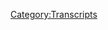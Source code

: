 {{DEFAULTSORT:
    #_TRANSCRIPT_0114:Piers Morgan Interview
}}{{Transcript
    | title         = [[114: Piers Morgan Interview]]
    | caption       = [https://knowledgefight.libsyn.com/knowledge-fight-piers-morgan-interview Listen to this episode on Libsyn]
    | episodeNumber = [[114: Piers Morgan Interview|114]]
    | length        = 01:06:27
}}

{{MessageBox
    | header     = Warning: Bot Generated Content
    | text       = This transcript was automatically generated by transcription software and likely contains many mistakes and misattributions. Please check the audio for definitive quotes, attribution, and context.
    | image      = N3yvass4myg91.webp
    | imagewidth = 50px
    | id         = warning
}}

{{TranscriptBlock
    | name      = Unknown Speaker
    | timestamp = 00:00:00.000
    | text      = Andy in Kansas you're on the air. Thanks for holding
}}

{{TranscriptBlock
    | name      = Unknown Speaker
    | timestamp = 00:00:03.839
    | text      = Hello Alex, I'm a first-time caller. I'm a huge fan. I love your work. I love you
}}

{{TranscriptBlock
    | name      = Unknown Speaker
    | timestamp = 00:00:09.759
    | text      = Yeah, hello
}}

{{TranscriptBlock
    | name      = Unknown Speaker
    | timestamp = 00:00:12.759
    | text      = Welcome back to knowledge fight. I'm Dan. Oh boy
}}

{{TranscriptBlock
    | name      = Unknown Speaker
    | timestamp = 00:00:18.160
    | text      = Tough time good good start. Yeah, I kind of forgot the process
}}

{{TranscriptBlock
    | name      = Unknown Speaker
    | timestamp = 00:00:25.000
    | text      = You are so happy with
}}

{{TranscriptBlock
    | name      = Unknown Speaker
    | timestamp = 00:00:27.000
    | text      = The computer you forgot about why I was playing the playlist from my laptop as opposed to from my phone
}}

{{TranscriptBlock
    | name      = Unknown Speaker
    | timestamp = 00:00:32.759
    | text      = Yeah, let me off entirely. I got and you're very harsh disapproval of the Becky Lynch theme song not a huge fan
}}

{{TranscriptBlock
    | name      = Unknown Speaker
    | timestamp = 00:00:40.240
    | text      = All right. We might have to go back to the drawing board that might not stick around. Hey get to be popped
}}

{{TranscriptBlock
    | name      = Unknown Speaker
    | timestamp = 00:00:44.039
    | text      = Hey if it works for you, man, it's your playlist. I'm fine with it. This is knowledge fight. You're Dan
}}

{{TranscriptBlock
    | name      = Unknown Speaker
    | timestamp = 00:00:49.399
    | text      = I'm your Jordan. This is a podcast where we like to sit around drink novelty beverages and talk a little bit about Alex Jones
}}

{{TranscriptBlock
    | name      = Unknown Speaker
    | timestamp = 00:00:56.159
    | text      = That's pretty much what we do Dan it is
}}

{{TranscriptBlock
    | name      = Unknown Speaker
    | timestamp = 00:00:59.219
    | text      = For the last time in 2017. Yes. What is what the fuck is this show?
}}

{{TranscriptBlock
    | name      = Unknown Speaker
    | timestamp = 00:01:05.560
    | text      = I know a lot about Alex Jones. I don't know anything about Alex and today we were a bit hungover
}}

{{TranscriptBlock
    | name      = Unknown Speaker
    | timestamp = 00:01:10.500
    | text      = Got got had a real nice time last night drinking some beers and some wine
}}

{{TranscriptBlock
    | name      = Unknown Speaker
    | timestamp = 00:01:15.480
    | text      = Just hanging out until about 5 a.m. Crashed on your couch. Yep might have argued about big fish
}}

{{TranscriptBlock
    | name      = Unknown Speaker
    | timestamp = 00:01:20.420
    | text      = We did argue about big fish. I forgot about that. But anyway, not a good movie
}}

{{TranscriptBlock
    | name      = Unknown Speaker
    | timestamp = 00:01:24.680
    | text      = But anyway, here we are. Happy New Year to everybody. This will be coming out on on New Year's Eve
}}

{{TranscriptBlock
    | name      = Unknown Speaker
    | timestamp = 00:01:29.920
    | text      = We're gonna count it down at the end of the show
}}

{{TranscriptBlock
    | name      = Unknown Speaker
    | timestamp = 00:01:34.099
    | text      = The best thing to do is play this
}}

{{TranscriptBlock
    | name      = Unknown Speaker
    | timestamp = 00:01:36.560
    | text      = Play this podcast roughly. What do you think an hour and 45 minutes before midnight three and a half?
}}

{{TranscriptBlock
    | name      = Unknown Speaker
    | timestamp = 00:01:43.400
    | text      = Yeah
}}

{{TranscriptBlock
    | name      = Unknown Speaker
    | timestamp = 00:01:44.519
    | text      = So forget the show started today. I want to take a minute to thank a couple of our new donors. Oh shit
}}

{{TranscriptBlock
    | name      = Unknown Speaker
    | timestamp = 00:01:50.120
    | text      = I like to thank everybody we you know, if you if you want to become a policy walking go to our website knowledge fight
}}

{{TranscriptBlock
    | name      = Unknown Speaker
    | timestamp = 00:01:56.000
    | text      = Calm click the sport the show button as these two have done. We very much appreciate it. Thank you so much and
}}

{{TranscriptBlock
    | name      = Unknown Speaker
    | timestamp = 00:02:02.480
    | text      = Congratulations on becoming a policy wonk Lewis. I'm a policy wonk. Hey Lewis. Thank you very much
}}

{{TranscriptBlock
    | name      = Unknown Speaker
    | timestamp = 00:02:08.280
    | text      = Also, thank you so much to Polly. We appreciate it. I'm a policy wonk
}}

{{TranscriptBlock
    | name      = Unknown Speaker
    | timestamp = 00:02:13.599
    | text      = Congratulations, Holly becoming a policy wonk. Thank you very kindly Polly
}}

{{TranscriptBlock
    | name      = Unknown Speaker
    | timestamp = 00:02:18.319
    | text      = So Jordan today, we got an interesting road ahead of us
}}

{{TranscriptBlock
    | name      = Unknown Speaker
    | timestamp = 00:02:22.919
    | text      = Okay, so on our last episode your standard entrance to when we start playing clips. Sure
}}

{{TranscriptBlock
    | name      = Unknown Speaker
    | timestamp = 00:02:29.860
    | text      = This one's very interesting. It is because we only have one clip
}}

{{TranscriptBlock
    | name      = Unknown Speaker
    | timestamp = 00:02:33.020
    | text      = Okay, you did tell me that before the show and I still kind of don't believe you actually I lied a little bit
}}

{{TranscriptBlock
    | name      = Unknown Speaker
    | timestamp = 00:02:38.159
    | text      = We have two clips. I knew it
}}

{{TranscriptBlock
    | name      = Unknown Speaker
    | timestamp = 00:02:39.360
    | text      = but so on our last last sort of investigation episode that we did we went back to 2014 in February and
}}

{{TranscriptBlock
    | name      = Unknown Speaker
    | timestamp = 00:02:45.919
    | text      = We because I was trying to trace the path of Alex Jones's
}}

{{TranscriptBlock
    | name      = Unknown Speaker
    | timestamp = 00:02:49.800
    | text      = Take on the rain rare Russia and Ukraine we found it was kind of weird, right?
}}

{{TranscriptBlock
    | name      = Unknown Speaker
    | timestamp = 00:02:54.159
    | text      = And so I kept looking I kept digging and on as you usually do on the day after what we covered
}}

{{TranscriptBlock
    | name      = Unknown Speaker
    | timestamp = 00:03:01.919
    | text      = So it'd be like February 24th. I believe the entire show is about Piers Morgan
}}

{{TranscriptBlock
    | name      = Unknown Speaker
    | timestamp = 00:03:08.520
    | text      = Years after he went on Piers Morgan's show what it's all I think it's actually like a year after he just goes off on
}}

{{TranscriptBlock
    | name      = Unknown Speaker
    | timestamp = 00:03:15.879
    | text      = This like fuck off Piers Morgan. You got fired suck it
}}

{{TranscriptBlock
    | name      = Unknown Speaker
    | timestamp = 00:03:19.120
    | text      = It's just so this is going to be an episode where we agree with Alex Jones wholeheartedly to to an extent actually
}}

{{TranscriptBlock
    | name      = Unknown Speaker
    | timestamp = 00:03:25.000
    | text      = No, cuz I didn't keep I don't have clips of that episode. It's so boring. Oh, well, okay
}}

{{TranscriptBlock
    | name      = Unknown Speaker
    | timestamp = 00:03:30.219
    | text      = It's just him gloating and being like suck it Piers. I win. I mean Piers Morgan does suck
}}

{{TranscriptBlock
    | name      = Unknown Speaker
    | timestamp = 00:03:35.520
    | text      = Right, and he should suck it. I don't I don't disagree with that entirely at all
}}

{{TranscriptBlock
    | name      = Unknown Speaker
    | timestamp = 00:03:40.800
    | text      = But there wasn't much really to go on in this episode on the 24th
}}

{{TranscriptBlock
    | name      = Unknown Speaker
    | timestamp = 00:03:45.599
    | text      = It like I said, it's just him gloating and being like you got fired. Haha. You're a loser
}}

{{TranscriptBlock
    | name      = Unknown Speaker
    | timestamp = 00:03:49.960
    | text      = I have millions of fans and like haba da
}}

{{TranscriptBlock
    | name      = Unknown Speaker
    | timestamp = 00:03:52.639
    | text      = But I did find this clip that I think is kind of interesting and sheds a little bit of light on Alex's
}}

{{TranscriptBlock
    | name      = Unknown Speaker
    | timestamp = 00:03:57.960
    | text      = Self-made past and what have you so here's the only clip that I have from February 24th. I never had a big-time Warner
}}

{{TranscriptBlock
    | name      = Unknown Speaker
    | timestamp = 00:04:05.439
    | text      = AOL hundred billion dollar company to put me on air. I never had all that type of stuff. I had nothing
}}

{{TranscriptBlock
    | name      = Unknown Speaker
    | timestamp = 00:04:11.199
    | text      = I think my dad loaned me like $20,000 over the first year when I first did my access show and then
}}

{{TranscriptBlock
    | name      = Unknown Speaker
    | timestamp = 00:04:17.560
    | text      = Luckily got a local radio show
}}

{{TranscriptBlock
    | name      = Unknown Speaker
    | timestamp = 00:04:20.800
    | text      = That's the reality here
}}

{{TranscriptBlock
    | name      = Unknown Speaker
    | timestamp = 00:04:22.800
    | text      = So yeah, I had nothing nothing except a $20,000 loan. That was kind of it
}}

{{TranscriptBlock
    | name      = Unknown Speaker
    | timestamp = 00:04:27.480
    | text      = You know how everybody has access to $20,000 loans from their parents. He had nothing
}}

{{TranscriptBlock
    | name      = Unknown Speaker
    | timestamp = 00:04:33.540
    | text      = He pulled himself up by his rich dad's bootstraps and I'm like we've said in the past like just to be perfectly clear
}}

{{TranscriptBlock
    | name      = Unknown Speaker
    | timestamp = 00:04:39.120
    | text      = I don't really think that there's anything super negative about getting help
}}

{{TranscriptBlock
    | name      = Unknown Speaker
    | timestamp = 00:04:43.319
    | text      = And I don't think that Alex is wrong to have gotten help or anything like that
}}

{{TranscriptBlock
    | name      = Unknown Speaker
    | timestamp = 00:04:46.920
    | text      = It's wrong for him not to recognize the position that he was lucky enough to be in
}}

{{TranscriptBlock
    | name      = Unknown Speaker
    | timestamp = 00:04:52.759
    | text      = To claim you came from nothing is such bullshit
}}

{{TranscriptBlock
    | name      = Unknown Speaker
    | timestamp = 00:04:56.920
    | text      = Yeah, cuz the amount of money your parents have to have if they can just drop 20 grand
}}

{{TranscriptBlock
    | name      = Unknown Speaker
    | timestamp = 00:05:01.480
    | text      = Time on you is ridiculous, right?
}}

{{TranscriptBlock
    | name      = Unknown Speaker
    | timestamp = 00:05:04.519
    | text      = and as we know he used to broadcast out of a property that was owned by his dad like an office building that his dad owned and
}}

{{TranscriptBlock
    | name      = Unknown Speaker
    | timestamp = 00:05:11.399
    | text      = His dad got him his first ad to get a radio show
}}

{{TranscriptBlock
    | name      = Unknown Speaker
    | timestamp = 00:05:14.800
    | text      = So like all of these things and again not wrong no stupid of him. No stupid of him to pretend now, right anyway
}}

{{TranscriptBlock
    | name      = Unknown Speaker
    | timestamp = 00:05:22.920
    | text      = So like I said, it's all shooting on Piers Morgan like if he was an orphan I would have been totally fine
}}

{{TranscriptBlock
    | name      = Unknown Speaker
    | timestamp = 00:05:28.839
    | text      = Yeah, if he says he came from nothing and he had you know, sure sure no parents. Mm-hmm. I'm on board then
}}

{{TranscriptBlock
    | name      = Unknown Speaker
    | timestamp = 00:05:35.720
    | text      = Much more reasonable, right?
}}

{{TranscriptBlock
    | name      = Unknown Speaker
    | timestamp = 00:05:37.480
    | text      = So there's one there's one part that's really funny and I I don't I was trying to find the clip and I can't find it
}}

{{TranscriptBlock
    | name      = Unknown Speaker
    | timestamp = 00:05:43.959
    | text      = So I'll just explain it
}}

{{TranscriptBlock
    | name      = Unknown Speaker
    | timestamp = 00:05:45.120
    | text      = There's a whole thing where he's like going on about how like they offered me every TV show in the world
}}

{{TranscriptBlock
    | name      = Unknown Speaker
    | timestamp = 00:05:49.959
    | text      = They wanted me to do that Joe Rogan questions everything before they gave it to Joe Rogan
}}

{{TranscriptBlock
    | name      = Unknown Speaker
    | timestamp = 00:05:54.759
    | text      = They wanted me to host just that would have been a very strange show if it was Joe Rogan questions
}}

{{TranscriptBlock
    | name      = Unknown Speaker
    | timestamp = 00:05:59.439
    | text      = Everything without hosted by Alex Jones
}}

{{TranscriptBlock
    | name      = Unknown Speaker
    | timestamp = 00:06:01.360
    | text      = He was saying that they tried to give him the show that Jesse Ventura ended up doing the conspiracy theory show
}}

{{TranscriptBlock
    | name      = Unknown Speaker
    | timestamp = 00:06:07.879
    | text      = Right, and I I know for a fact that from 2008
}}

{{TranscriptBlock
    | name      = Unknown Speaker
    | timestamp = 00:06:12.560
    | text      = I watched an episode where Alex has Jesse on when they're about to start filming for that show and he's basically just like
}}

{{TranscriptBlock
    | name      = Unknown Speaker
    | timestamp = 00:06:19.439
    | text      = Begging Jesse to be his co-host. He's like, please, you know, like hey, you know, how funny would it be?
}}

{{TranscriptBlock
    | name      = Unknown Speaker
    | timestamp = 00:06:23.839
    | text      = If I was the co-host like that sort of thing. I I wish I had I'll dig them up
}}

{{TranscriptBlock
    | name      = Unknown Speaker
    | timestamp = 00:06:28.800
    | text      = I'll find the clips but for now, I just wanted to point out like he's he's in like a real
}}

{{TranscriptBlock
    | name      = Unknown Speaker
    | timestamp = 00:06:33.920
    | text      = Fucking like on top of the world headspace on that episode. So well, I was listening to it
}}

{{TranscriptBlock
    | name      = Unknown Speaker
    | timestamp = 00:06:40.120
    | text      = He was almost Chandler Bing too. Mm-hmm. He was gonna be in Friends. It was also almost Joey Tribbiani
}}

{{TranscriptBlock
    | name      = Unknown Speaker
    | timestamp = 00:06:45.759
    | text      = He's gonna play both roles and Rachel a great haircut. Yeah
}}

{{TranscriptBlock
    | name      = Unknown Speaker
    | timestamp = 00:06:49.600
    | text      = Uh, can you imagine all the girls going around with the Alex cut? That would be wild
}}

{{TranscriptBlock
    | name      = Unknown Speaker
    | timestamp = 00:06:54.920
    | text      = So I was listening to this episode where he's just complaining about Piers Morgan the whole time and I agree with you like yeah
}}

{{TranscriptBlock
    | name      = Unknown Speaker
    | timestamp = 00:07:01.160
    | text      = Here's Morgan sucks
}}

{{TranscriptBlock
    | name      = Unknown Speaker
    | timestamp = 00:07:02.160
    | text      = Here's Morgan go fucking but one of the other things I realized is I don't know if I've ever will listen to the entire
}}

{{TranscriptBlock
    | name      = Unknown Speaker
    | timestamp = 00:07:06.920
    | text      = Piers Morgan interview. Are we listening to the entire Piers Morgan interview? Oh, yeah, we are. How long is it 13 minutes?
}}

{{TranscriptBlock
    | name      = Unknown Speaker
    | timestamp = 00:07:13.279
    | text      = Ooh, we're not gonna listen to it in one chunk, right?
}}

{{TranscriptBlock
    | name      = Unknown Speaker
    | timestamp = 00:07:15.639
    | text      = I got pause it I got that but I realized that most people that would be a great episode if we just played that and then
}}

{{TranscriptBlock
    | name      = Unknown Speaker
    | timestamp = 00:07:23.000
    | text      = Happy New Year guys, and that was it. We just called it
}}

{{TranscriptBlock
    | name      = Unknown Speaker
    | timestamp = 00:07:25.560
    | text      = It's one of these things where like it's stupid and you don't like Piers Morgan to begin with, right?
}}

{{TranscriptBlock
    | name      = Unknown Speaker
    | timestamp = 00:07:32.000
    | text      = but at the same time you get to witness Alex Jones being a complete fuckhead like
}}

{{TranscriptBlock
    | name      = Unknown Speaker
    | timestamp = 00:07:37.420
    | text      = Whatever you think about the person who's interviewing him. He is awful. He's an awful person
}}

{{TranscriptBlock
    | name      = Unknown Speaker
    | timestamp = 00:07:42.480
    | text      = Yeah, I agree. And so whenever people are like I've had you know
}}

{{TranscriptBlock
    | name      = Unknown Speaker
    | timestamp = 00:07:46.480
    | text      = People ask me if I would like to interview Alex and it's it's things like this that we're gonna be going over which
}}

{{TranscriptBlock
    | name      = Unknown Speaker
    | timestamp = 00:07:52.160
    | text      = Is why my answer is categorically. No, no, I would never want to do it
}}

{{TranscriptBlock
    | name      = Unknown Speaker
    | timestamp = 00:07:56.240
    | text      = It's even if you have a command of fact, he's never gonna let you play the game that you want to play. No, so
}}

{{TranscriptBlock
    | name      = Unknown Speaker
    | timestamp = 00:08:03.439
    | text      = this is from
}}

{{TranscriptBlock
    | name      = Unknown Speaker
    | timestamp = 00:08:05.279
    | text      = January 7th 2013
}}

{{TranscriptBlock
    | name      = Unknown Speaker
    | timestamp = 00:08:07.560
    | text      = Alex Jones went on to Piers Morgan's show and
}}

{{TranscriptBlock
    | name      = Unknown Speaker
    | timestamp = 00:08:11.199
    | text      = It made the rounds afterwards went viral as they say it was he was still on the BBC at the time
}}

{{TranscriptBlock
    | name      = Unknown Speaker
    | timestamp = 00:08:18.480
    | text      = No, I think he was CNN. He was on CNN. Yeah. Oh Alex Jones
}}

{{TranscriptBlock
    | name      = Unknown Speaker
    | timestamp = 00:08:22.680
    | text      = Wait Piers Morgan was on CNN. Mm-hmm. That's awful
}}

{{TranscriptBlock
    | name      = Unknown Speaker
    | timestamp = 00:08:26.120
    | text      = Yeah, the next day Alex Jones went on his show and was like man
}}

{{TranscriptBlock
    | name      = Unknown Speaker
    | timestamp = 00:08:30.959
    | text      = We were being followed all around New York. There were people just gang stalking us course
}}

{{TranscriptBlock
    | name      = Unknown Speaker
    | timestamp = 00:08:35.840
    | text      = They got us sit in this this dilapidated run-down termite infested place. There was shit all over the bathroom walls
}}

{{TranscriptBlock
    | name      = Unknown Speaker
    | timestamp = 00:08:48.879
    | text      = They're a ramshackle operation that CNN they're really trying to put it together funding wise like it's all a facade
}}

{{TranscriptBlock
    | name      = Unknown Speaker
    | timestamp = 00:08:55.039
    | text      = Yeah shit on the bathroom walls and I'm not saying like it's stuff. It's poo. He's saying it's all the bathroom walls
}}

{{TranscriptBlock
    | name      = Unknown Speaker
    | timestamp = 00:09:01.240
    | text      = Yeah, it's it's a load of bullshit and he creates like a really interesting
}}

{{TranscriptBlock
    | name      = Unknown Speaker
    | timestamp = 00:09:04.360
    | text      = Sort of cover story of what his trip was like in order to again. It's just mythologizing himself
}}

{{TranscriptBlock
    | name      = Unknown Speaker
    | timestamp = 00:09:11.519
    | text      = Right, I'm such a threat that they had to have gang stalkers. Follow me around talking into their sleeves
}}

{{TranscriptBlock
    | name      = Unknown Speaker
    | timestamp = 00:09:17.480
    | text      = Like it's some kind of cartoon. Oh, it wasn't it wasn't just like regular people stalking them
}}

{{TranscriptBlock
    | name      = Unknown Speaker
    | timestamp = 00:09:22.919
    | text      = No, it was like the FBI these guys think they're spies one of them
}}

{{TranscriptBlock
    | name      = Unknown Speaker
    | timestamp = 00:09:26.480
    | text      = I saw that I was looking at him and he just walked into a wall
}}

{{TranscriptBlock
    | name      = Unknown Speaker
    | timestamp = 00:09:29.019
    | text      = All
}}

{{TranscriptBlock
    | name      = Unknown Speaker
    | timestamp = 00:09:32.419
    | text      = Right, he says that like three times I buy that I buy that it's a real important piece of his narrative that
}}

{{TranscriptBlock
    | name      = Unknown Speaker
    | timestamp = 00:09:38.019
    | text      = Somebody walked into a wall because of him. Yeah because of his gaze
}}

{{TranscriptBlock
    | name      = Unknown Speaker
    | timestamp = 00:09:42.379
    | text      = Okay, so I know this is the I feel like you're disinclined to enjoy this
}}

{{TranscriptBlock
    | name      = Unknown Speaker
    | timestamp = 00:09:49.139
    | text      = I've never seen I've never seen or heard it. So I'm on board
}}

{{TranscriptBlock
    | name      = Unknown Speaker
    | timestamp = 00:09:52.220
    | text      = Have you have you just heard the clip?
}}

{{TranscriptBlock
    | name      = Unknown Speaker
    | timestamp = 00:09:53.779
    | text      = I mean because the big clip is Alex Jones screaming at him
}}

{{TranscriptBlock
    | name      = Unknown Speaker
    | timestamp = 00:09:56.379
    | text      = 1776 will commence again if you try and take our guns
}}

{{TranscriptBlock
    | name      = Unknown Speaker
    | timestamp = 00:10:00.419
    | text      = No, I did not know that I've never seen this like when we started this podcast
}}

{{TranscriptBlock
    | name      = Unknown Speaker
    | timestamp = 00:10:04.980
    | text      = Yeah, I legitimately knew nothing about Alex Jones, right and I'm not allowed to look up Alex Jones
}}

{{TranscriptBlock
    | name      = Unknown Speaker
    | timestamp = 00:10:10.259
    | text      = Otherwise that destroys the the whole premise here. So it has to be
}}

{{TranscriptBlock
    | name      = Unknown Speaker
    | timestamp = 00:10:16.039
    | text      = Something that you introduced to me. Otherwise, I do not know anything about Alex
}}

{{TranscriptBlock
    | name      = Unknown Speaker
    | timestamp = 00:10:19.559
    | text      = Well, then I'm glad I'm glad we're doing this because this is an important piece of his mythology
}}

{{TranscriptBlock
    | name      = Unknown Speaker
    | timestamp = 00:10:23.539
    | text      = It's an important piece of his his story and it's really a an instance of where he broke through a lot more than he had before
}}

{{TranscriptBlock
    | name      = Unknown Speaker
    | timestamp = 00:10:30.940
    | text      = okay, like he gained a lot of notoriety a lot of a lot of prominence after this because he made a
}}

{{TranscriptBlock
    | name      = Unknown Speaker
    | timestamp = 00:10:36.700
    | text      = Fucking ass of himself, right? And so here we go
}}

{{TranscriptBlock
    | name      = Unknown Speaker
    | timestamp = 00:10:41.139
    | text      = Gonna jump in and if you at any point wanna pause hit me with a high sign
}}

{{TranscriptBlock
    | name      = Unknown Speaker
    | timestamp = 00:10:46.259
    | text      = Here we go. Piers Morgan and Alex Jones
}}

{{TranscriptBlock
    | name      = Unknown Speaker
    | timestamp = 00:10:49.580
    | text      = both being dicks
}}

{{TranscriptBlock
    | name      = Unknown Speaker
    | timestamp = 00:10:51.580
    | text      = If anyone has watched this show over the past few weeks knows I've taken a pretty strong stand on guns in America
}}

{{TranscriptBlock
    | name      = Unknown Speaker
    | timestamp = 00:10:56.779
    | text      = So let's get the notice of supporters of gun rights and it's led to a petition on the White House official website
}}

{{TranscriptBlock
    | name      = Unknown Speaker
    | timestamp = 00:11:02.139
    | text      = No less it's entitled my quote deport British citizen Piers Morgan for attacking Second Amendment
}}

{{TranscriptBlock
    | name      = Unknown Speaker
    | timestamp = 00:11:07.620
    | text      = Your own dick. No, fuck you. Alex Jones did that?
}}

{{TranscriptBlock
    | name      = Unknown Speaker
    | timestamp = 00:11:11.740
    | text      = Alex Jones started a petition to try and get Piers Morgan deported. I I just I Piers Morgan is sucking his own dick
}}

{{TranscriptBlock
    | name      = Unknown Speaker
    | timestamp = 00:11:19.259
    | text      = No, he's I believe he is I think he's saying that as a as a means of introducing Alex
}}

{{TranscriptBlock
    | name      = Unknown Speaker
    | timestamp = 00:11:23.659
    | text      = Like this guy went to the White House gov and tried to get people most impossible thing to do. Yeah, what took
}}

{{TranscriptBlock
    | name      = Unknown Speaker
    | timestamp = 00:11:32.659
    | text      = years of effort years of training and preparation to get all the way to the White House gov website and
}}

{{TranscriptBlock
    | name      = Unknown Speaker
    | timestamp = 00:11:39.379
    | text      = put a petition to now I
}}

{{TranscriptBlock
    | name      = Unknown Speaker
    | timestamp = 00:11:41.860
    | text      = Would have signed that petition. I don't know about it. I think like a hundred thousand people or something signed it worth it
}}

{{TranscriptBlock
    | name      = Unknown Speaker
    | timestamp = 00:11:47.340
    | text      = worth it anyway
}}

{{TranscriptBlock
    | name      = Unknown Speaker
    | timestamp = 00:11:49.179
    | text      = More than a hundred and four thousand people have signed it so far and joining me now is one of the people behind the petition
}}

{{TranscriptBlock
    | name      = Unknown Speaker
    | timestamp = 00:11:54.559
    | text      = Alex Jones is host of the Alex Jones show. Welcome to you Piers. Thanks for having me. Why do you want starts off polite?
}}

{{TranscriptBlock
    | name      = Unknown Speaker
    | timestamp = 00:12:01.620
    | text      = Starts off polite. Let's see how long he's a fine Texan boy. Let's see how long it stays. All right
}}

{{TranscriptBlock
    | name      = Unknown Speaker
    | timestamp = 00:12:07.419
    | text      = What is it for me?
}}

{{TranscriptBlock
    | name      = Unknown Speaker
    | timestamp = 00:12:08.620
    | text      = Well, we did it as a way to bring attention to the fact that we have all of these foreigners and the Russian government the official
}}

{{TranscriptBlock
    | name      = Unknown Speaker
    | timestamp = 00:12:16.580
    | text      = Chinese government Mao said political power goes out of the barrel of a gun
}}

{{TranscriptBlock
    | name      = Unknown Speaker
    | timestamp = 00:12:20.220
    | text      = He killed about 80 million people because he's the only guy that had the guns
}}

{{TranscriptBlock
    | name      = Unknown Speaker
    | timestamp = 00:12:23.500
    | text      = So we did it to point out that this is globalism and the mega banks that control the planet and brag that they've taken over
}}

{{TranscriptBlock
    | name      = Unknown Speaker
    | timestamp = 00:12:30.220
    | text      = Do they in Bloomberg AP Reuters you name it brag that they're going to get our guns as well
}}

{{TranscriptBlock
    | name      = Unknown Speaker
    | timestamp = 00:12:34.980
    | text      = They've taken everybody's guns
}}

{{TranscriptBlock
    | name      = Unknown Speaker
    | timestamp = 00:12:36.259
    | text      = But the Swiss and the American people and when they get our guns they can have their world tyranny while the government buys
}}

{{TranscriptBlock
    | name      = Unknown Speaker
    | timestamp = 00:12:42.740
    | text      = 1.6 billion bullets armored vehicles tanks helicopters predator drones armed now in u.s. Skies
}}

{{TranscriptBlock
    | name      = Unknown Speaker
    | timestamp = 00:12:49.700
    | text      = You know what? I don't really I don't really object to too much of what he's saying right now. Could you say more about that?
}}

{{TranscriptBlock
    | name      = Unknown Speaker
    | timestamp = 00:12:56.620
    | text      = Cuz that's troubling. I mean like
}}

{{TranscriptBlock
    | name      = Unknown Speaker
    | timestamp = 00:12:59.779
    | text      = Don't don't get me wrong. These are these dovetail nobody
}}

{{TranscriptBlock
    | name      = Unknown Speaker
    | timestamp = 00:13:03.259
    | text      = Nobody is going to take away his guns, but there is a good point to be made against the militarization of police
}}

{{TranscriptBlock
    | name      = Unknown Speaker
    | timestamp = 00:13:08.940
    | text      = Exactly. Well, certainly but a lot of the which is why we all need guns. So when the police
}}

{{TranscriptBlock
    | name      = Unknown Speaker
    | timestamp = 00:13:14.460
    | text      = Come for your gun. Well now you're making gun now you're making Alex's argument
}}

{{TranscriptBlock
    | name      = Unknown Speaker
    | timestamp = 00:13:19.500
    | text      = You can gun you are when the police come for your guns. You can gun back at them Jordan. You're starting 2018 full-on
}}

{{TranscriptBlock
    | name      = Unknown Speaker
    | timestamp = 00:13:26.940
    | text      = malicious
}}

{{TranscriptBlock
    | name      = Unknown Speaker
    | timestamp = 00:13:31.980
    | text      = Careful
}}

{{TranscriptBlock
    | name      = Unknown Speaker
    | timestamp = 00:13:33.980
    | text      = All I'm saying is maybe read lightly friend not the worst idea in the world. I don't know
}}

{{TranscriptBlock
    | name      = Unknown Speaker
    | timestamp = 00:13:39.500
    | text      = I'm not I'm not saying that I like the militias we have now
}}

{{TranscriptBlock
    | name      = Unknown Speaker
    | timestamp = 00:13:42.419
    | text      = but if we if we if look if progressives all got together and just bought a lot of guns, I
}}

{{TranscriptBlock
    | name      = Unknown Speaker
    | timestamp = 00:13:49.740
    | text      = Think that would be fine. I think what you're describing at that point is a commune. I don't understand
}}

{{TranscriptBlock
    | name      = Unknown Speaker
    | timestamp = 00:13:54.179
    | text      = It's not a militia. Look, I've never admired David Koresh. Sure
}}

{{TranscriptBlock
    | name      = Unknown Speaker
    | timestamp = 00:13:58.659
    | text      = That's what makes you and Alex different exactly. Um, I would say that it's important to point out though
}}

{{TranscriptBlock
    | name      = Unknown Speaker
    | timestamp = 00:14:04.059
    | text      = They're that the things that he's describing the things that he's bringing up are pretty specifically
}}

{{TranscriptBlock
    | name      = Unknown Speaker
    | timestamp = 00:14:08.899
    | text      = Like Jade helm adjacent narratives. Yeah, so you have the like buying up of
}}

{{TranscriptBlock
    | name      = Unknown Speaker
    | timestamp = 00:14:14.659
    | text      = 1.6 billion bullets. Yeah. Yeah, all that stuff is just all it's his FEMA camp stuff
}}

{{TranscriptBlock
    | name      = Unknown Speaker
    | timestamp = 00:14:20.220
    | text      = It's all that it's all that but the Swiss are in there. So that's nice
}}

{{TranscriptBlock
    | name      = Unknown Speaker
    | timestamp = 00:14:24.019
    | text      = I don't think I like that the Swiss get a shout out
}}

{{TranscriptBlock
    | name      = Unknown Speaker
    | timestamp = 00:14:26.059
    | text      = I don't think that the Swiss and the Americans are the only people allowed to have guns
}}

{{TranscriptBlock
    | name      = Unknown Speaker
    | timestamp = 00:14:30.259
    | text      = No, aren't the aren't the most per capita guns like in Sweden or something like that?
}}

{{TranscriptBlock
    | name      = Unknown Speaker
    | timestamp = 00:14:34.779
    | text      = Probably everybody like some I can't remember country. There's a Nordic country where it's like everybody has a gun
}}

{{TranscriptBlock
    | name      = Unknown Speaker
    | timestamp = 00:14:42.059
    | text      = Yeah, there are a lot of countries that allow you to have guns
}}

{{TranscriptBlock
    | name      = Unknown Speaker
    | timestamp = 00:14:44.340
    | text      = Yeah, I would say most countries allow you to have guns and just because a couple of them have been remarkably successful in
}}

{{TranscriptBlock
    | name      = Unknown Speaker
    | timestamp = 00:14:50.419
    | text      = In curtailing gun ownership and gun violence, right? That doesn't mean that there aren't countries are still, you know
}}

{{TranscriptBlock
    | name      = Unknown Speaker
    | timestamp = 00:14:58.340
    | text      = Do what you want to do get some guns. Yeah pop pop pop pop pop
}}

{{TranscriptBlock
    | name      = Unknown Speaker
    | timestamp = 00:15:02.519
    | text      = Being used to arrest people in North Dakota. The Second Amendment isn't there for duck hunting. It's there to protect us
}}

{{TranscriptBlock
    | name      = Unknown Speaker
    | timestamp = 00:15:10.379
    | text      = from
}}

{{TranscriptBlock
    | name      = Unknown Speaker
    | timestamp = 00:15:11.620
    | text      = Tyrannical government and street thugs take the women in India
}}

{{TranscriptBlock
    | name      = Unknown Speaker
    | timestamp = 00:15:14.460
    | text      = Oh wait, no, see and I was watching during Anderson Cooper's show. Hold on. Hold on. Hold on
}}

{{TranscriptBlock
    | name      = Unknown Speaker
    | timestamp = 00:15:20.059
    | text      = I don't recall part of the Second Amendment being about street thugs
}}

{{TranscriptBlock
    | name      = Unknown Speaker
    | timestamp = 00:15:24.500
    | text      = I don't know. I don't remember George Washington being like we can't allow British people to be quartered
}}

{{TranscriptBlock
    | name      = Unknown Speaker
    | timestamp = 00:15:31.159
    | text      = Right and also street thugs, right?
}}

{{TranscriptBlock
    | name      = Unknown Speaker
    | timestamp = 00:15:34.379
    | text      = Little do you know that there is a provision in the Second Amendment about the knockout
}}

{{TranscriptBlock
    | name      = Unknown Speaker
    | timestamp = 00:15:38.659
    | text      = I
}}

{{TranscriptBlock
    | name      = Unknown Speaker
    | timestamp = 00:15:44.059
    | text      = Mean to an extent like your ability to protect your property and stuff like that
}}

{{TranscriptBlock
    | name      = Unknown Speaker
    | timestamp = 00:15:49.460
    | text      = I get that the application that Alex would make there, but I mean he's describing black people
}}

{{TranscriptBlock
    | name      = Unknown Speaker
    | timestamp = 00:15:54.740
    | text      = No, I think this is this is fairly close to
}}

{{TranscriptBlock
    | name      = Unknown Speaker
    | timestamp = 00:15:57.980
    | text      = Zimmerman, I think that they're on mark there is code being employed certainly
}}

{{TranscriptBlock
    | name      = Unknown Speaker
    | timestamp = 00:16:02.820
    | text      = Well, I mean Alex Jones thinks that like George Zimmerman was railroaded, you know
}}

{{TranscriptBlock
    | name      = Unknown Speaker
    | timestamp = 00:16:07.100
    | text      = There is like he doesn't I wish he had been hit on a railroad
}}

{{TranscriptBlock
    | name      = Unknown Speaker
    | timestamp = 00:16:09.980
    | text      = He doesn't think that he does not agree with the mainstream perception of George Zimmerman. Do you mean he's a murderer?
}}

{{TranscriptBlock
    | name      = Unknown Speaker
    | timestamp = 00:16:16.419
    | text      = Yeah, so Alex here is getting into the idea of the there being a lot of rapes in India. And yeah
}}

{{TranscriptBlock
    | name      = Unknown Speaker
    | timestamp = 00:16:23.340
    | text      = I was I very much wanted to pause it before before I had to hear that. So here we go jumping back in
}}

{{TranscriptBlock
    | name      = Unknown Speaker
    | timestamp = 00:16:30.059
    | text      = Tell you that the women of India have signed giant petitions to get
}}

{{TranscriptBlock
    | name      = Unknown Speaker
    | timestamp = 00:16:33.840
    | text      = Firearms because the police can't and won't protect them. The answer is
}}

{{TranscriptBlock
    | name      = Unknown Speaker
    | timestamp = 00:16:38.919
    | text      = I have FBI crime statistics that come out a year late
}}

{{TranscriptBlock
    | name      = Unknown Speaker
    | timestamp = 00:16:42.879
    | text      = 2011 20 plus percent crime drop in the last nine years
}}

{{TranscriptBlock
    | name      = Unknown Speaker
    | timestamp = 00:16:47.159
    | text      = Real violent crime because more guns means less crime Britain the guns 15 16 years ago
}}

{{TranscriptBlock
    | name      = Unknown Speaker
    | timestamp = 00:16:53.840
    | text      = Tripling of your overall violent crime not true either. Well, yeah, that's that's not accurate
}}

{{TranscriptBlock
    | name      = Unknown Speaker
    | timestamp = 00:16:59.120
    | text      = And when what he is doing here is cherry-picking statistics as we know much more in-depth study was done by Stanford
}}

{{TranscriptBlock
    | name      = Unknown Speaker
    | timestamp = 00:17:06.400
    | text      = Every place that has a lot of guns has a lot more crime. Yeah, there's an increase in violent crime
}}

{{TranscriptBlock
    | name      = Unknown Speaker
    | timestamp = 00:17:12.160
    | text      = But it runs a parallel course because everybody has guns, right, right
}}

{{TranscriptBlock
    | name      = Unknown Speaker
    | timestamp = 00:17:17.720
    | text      = True we have a higher gun violence a level but overall mugging stabbings deaths
}}

{{TranscriptBlock
    | name      = Unknown Speaker
    | timestamp = 00:17:22.440
    | text      = You those men raped that woman in India to death with an iron rod four feet long
}}

{{TranscriptBlock
    | name      = Unknown Speaker
    | timestamp = 00:17:27.000
    | text      = You can't ban the iron rods the guns the iron rods Pierce didn't do it
}}

{{TranscriptBlock
    | name      = Unknown Speaker
    | timestamp = 00:17:32.079
    | text      = The tyrants did it Hitler took the guns?
}}

{{TranscriptBlock
    | name      = Unknown Speaker
    | timestamp = 00:17:34.519
    | text      = Stalin took the guns Mao took the guns Fidel Castro took the guns and Hugo Chavez took the guns and I'm here to tell you
}}

{{TranscriptBlock
    | name      = Unknown Speaker
    | timestamp = 00:17:41.200
    | text      = 17 more will commence again
}}

{{TranscriptBlock
    | name      = Unknown Speaker
    | timestamp = 00:17:43.279
    | text      = If you try to take our firearms doesn't matter how many lemmings you get out there on the street
}}

{{TranscriptBlock
    | name      = Unknown Speaker
    | timestamp = 00:17:47.799
    | text      = Begging for them to have their guns taken. We will not relinquish them. Do you understand?
}}

{{TranscriptBlock
    | name      = Unknown Speaker
    | timestamp = 00:17:52.200
    | text      = That's why you're going to fail and the establishment knows no matter how much propaganda the Republic will rise again
}}

{{TranscriptBlock
    | name      = Unknown Speaker
    | timestamp = 00:17:58.240
    | text      = when you attempt to take our guns, so
}}

{{TranscriptBlock
    | name      = Unknown Speaker
    | timestamp = 00:18:01.759
    | text      = You know, that's that's really him working himself into a frenzy the Republic will rise again
}}

{{TranscriptBlock
    | name      = Unknown Speaker
    | timestamp = 00:18:07.160
    | text      = Right if you try to take our guns, so the Republic
}}

{{TranscriptBlock
    | name      = Unknown Speaker
    | timestamp = 00:18:11.640
    | text      = Why isn't the Republic rising?
}}

{{TranscriptBlock
    | name      = Unknown Speaker
    | timestamp = 00:18:14.319
    | text      = Doesn't it doesn't that seem like?
}}

{{TranscriptBlock
    | name      = Unknown Speaker
    | timestamp = 00:18:16.319
    | text      = Counterintuitive there. Wait, it requires somebody to take the guns before the Republic rises. It is an interesting
}}

{{TranscriptBlock
    | name      = Unknown Speaker
    | timestamp = 00:18:23.279
    | text      = What are they what are we doing right now? As far as the Republic goes?
}}

{{TranscriptBlock
    | name      = Unknown Speaker
    | timestamp = 00:18:26.400
    | text      = Are we like hey as long as I got my guns, I don't care if this fucking Republic falls around my eyes
}}

{{TranscriptBlock
    | name      = Unknown Speaker
    | timestamp = 00:18:31.960
    | text      = We're cool guns just stroking a fucking shotgun. Well, I mean it does speak to the
}}

{{TranscriptBlock
    | name      = Unknown Speaker
    | timestamp = 00:18:37.759
    | text      = The idea that I think Alex and a lot of people like him have that is the guns are the only thing that matters
}}

{{TranscriptBlock
    | name      = Unknown Speaker
    | timestamp = 00:18:43.960
    | text      = It's what makes the Republic right? And so yeah, absolutely
}}

{{TranscriptBlock
    | name      = Unknown Speaker
    | timestamp = 00:18:48.039
    | text      = If they don't try and take the guns the Republic is safe in their conception, which is not that doesn't make sense it now
}}

{{TranscriptBlock
    | name      = Unknown Speaker
    | timestamp = 00:18:56.799
    | text      = Saying the South will rise again. It's not going to happen
}}

{{TranscriptBlock
    | name      = Unknown Speaker
    | timestamp = 00:18:59.240
    | text      = It's kind of what he is saying it is what he's saying as we know his family did fight for the South
}}

{{TranscriptBlock
    | name      = Unknown Speaker
    | timestamp = 00:19:03.759
    | text      = They're a civil war and in Confederate circles. He is royalty which actually comes into play right about now
}}

{{TranscriptBlock
    | name      = Unknown Speaker
    | timestamp = 00:19:10.019
    | text      = My family in the Texas Revolution against Santa Ana my family
}}

{{TranscriptBlock
    | name      = Unknown Speaker
    | timestamp = 00:19:14.759
    | text      = Do you mean when they stole all sides starting that my family was at the core of both sides?
}}

{{TranscriptBlock
    | name      = Unknown Speaker
    | timestamp = 00:19:20.660
    | text      = Starting that what does it mean? The fuck does that mean?
}}

{{TranscriptBlock
    | name      = Unknown Speaker
    | timestamp = 00:19:25.180
    | text      = My family was the winner and the loser of the Santa Ana battle
}}

{{TranscriptBlock
    | name      = Unknown Speaker
    | timestamp = 00:19:30.539
    | text      = My my family started that war right we we had people over there saying you're gonna fight those guys
}}

{{TranscriptBlock
    | name      = Unknown Speaker
    | timestamp = 00:19:36.819
    | text      = My family are agent provocateurs from the Texas Revolution days. We have always been gun runners
}}

{{TranscriptBlock
    | name      = Unknown Speaker
    | timestamp = 00:19:45.140
    | text      = I mean nothing makes more money on guns than war
}}

{{TranscriptBlock
    | name      = Unknown Speaker
    | timestamp = 00:19:48.220
    | text      = Yeah, you got you got like my family was involved in the the Texas Revolution with Santa Ana. I'm related to Nathan Bedford forest
}}

{{TranscriptBlock
    | name      = Unknown Speaker
    | timestamp = 00:19:56.180
    | text      = I'm related to the tutors, right? It's just fucking he was Cleopatra in a former life. Just doing roleplay at this point
}}

{{TranscriptBlock
    | name      = Unknown Speaker
    | timestamp = 00:20:03.539
    | text      = It's nonsense. Yes. He's larping as Alex Jones. Yeah
}}

{{TranscriptBlock
    | name      = Unknown Speaker
    | timestamp = 00:20:08.740
    | text      = Because Santa Ana came to take the guns at Gonzales, Texas Pierce. Don't try what your ancestors did before. Why don't you come to America?
}}

{{TranscriptBlock
    | name      = Unknown Speaker
    | timestamp = 00:20:16.619
    | text      = I'll take you out shooting you can become an American and join the Republic
}}

{{TranscriptBlock
    | name      = Unknown Speaker
    | timestamp = 00:20:20.539
    | text      = I would I would point out that the show is taped in New York. So he's already in America. No, there's not an America
}}

{{TranscriptBlock
    | name      = Unknown Speaker
    | timestamp = 00:20:26.900
    | text      = Oh, he can't become it. Wait. Can you only become an American after you go to a fire range?
}}

{{TranscriptBlock
    | name      = Unknown Speaker
    | timestamp = 00:20:31.980
    | text      = Yep, is that part of the citizen citizenship test?
}}

{{TranscriptBlock
    | name      = Unknown Speaker
    | timestamp = 00:20:35.180
    | text      = Yeah, that's why it's I mean, it's such an important piece of the Republic that in order to be be a part of it
}}

{{TranscriptBlock
    | name      = Unknown Speaker
    | timestamp = 00:20:40.180
    | text      = Yeah, that's why I'm also counterintuitive there because he hates immigrants so much and doesn't want
}}

{{TranscriptBlock
    | name      = Unknown Speaker
    | timestamp = 00:20:47.140
    | text      = Well, I mean that goes back to like the what he's what he's positing
}}

{{TranscriptBlock
    | name      = Unknown Speaker
    | timestamp = 00:20:51.339
    | text      = Earlier that we've sort of skipped over a little bit is this idea of the the women in India wanting guns
}}

{{TranscriptBlock
    | name      = Unknown Speaker
    | timestamp = 00:20:56.700
    | text      = Like yeah, okay. I mean they should be able to protect themselves
}}

{{TranscriptBlock
    | name      = Unknown Speaker
    | timestamp = 00:20:59.779
    | text      = Absolutely, but the bigger issue is the people who are doing the rape seems like so rape is the larger issue over them having guns
}}

{{TranscriptBlock
    | name      = Unknown Speaker
    | timestamp = 00:21:07.619
    | text      = Right, right, but he doesn't know he doesn't really have a lot of interest in talking about that in the same way
}}

{{TranscriptBlock
    | name      = Unknown Speaker
    | timestamp = 00:21:12.220
    | text      = Here's a thought right? Uh, we only give women guns, huh? Okay fine. I'm in let's move along. Let's do it
}}

{{TranscriptBlock
    | name      = Unknown Speaker
    | timestamp = 00:21:19.160
    | text      = You finished yes, I am finished you will not take my right you go through background. How about Prozac?
}}

{{TranscriptBlock
    | name      = Unknown Speaker
    | timestamp = 00:21:28.099
    | text      = You know the number one sponsor isn't it or that whole class of drugs?
}}

{{TranscriptBlock
    | name      = Unknown Speaker
    | timestamp = 00:21:31.680
    | text      = Let me ask you quick. Oh gotta cut that off
}}

{{TranscriptBlock
    | name      = Unknown Speaker
    | timestamp = 00:21:33.440
    | text      = Don't you don't want to talk about the u.s. Number one cause of death is suicide now because they give people
}}

{{TranscriptBlock
    | name      = Unknown Speaker
    | timestamp = 00:21:39.880
    | text      = Suicide mass murder pills calm down your answers get more money of the psychiatrist psychologist
}}

{{TranscriptBlock
    | name      = Unknown Speaker
    | timestamp = 00:21:44.640
    | text      = Let him put more crazy people on drugs that make him kill people pierce. Let's try and have a debate here. Why I don't know
}}

{{TranscriptBlock
    | name      = Unknown Speaker
    | timestamp = 00:21:52.839
    | text      = You just heard his debate tactic which is you want to cut that off don't you anytime you speak and there's like constant
}}

{{TranscriptBlock
    | name      = Unknown Speaker
    | timestamp = 00:21:59.880
    | text      = Instances of him like looking off camera like as if for approval
}}

{{TranscriptBlock
    | name      = Unknown Speaker
    | timestamp = 00:22:04.519
    | text      = Someone gonna tackle me. Are we on air get cut off right my throat starting to hurt. I
}}

{{TranscriptBlock
    | name      = Unknown Speaker
    | timestamp = 00:22:10.200
    | text      = Don't want to waste these pipes for nothing
}}

{{TranscriptBlock
    | name      = Unknown Speaker
    | timestamp = 00:22:12.200
    | text      = so
}}

{{TranscriptBlock
    | name      = Unknown Speaker
    | timestamp = 00:22:14.000
    | text      = That's uh, let's jump
}}

{{TranscriptBlock
    | name      = Unknown Speaker
    | timestamp = 00:22:15.839
    | text      = Yeah, answer me this question. I'm sick of the same. We'll be there bud. It's fine, bud
}}

{{TranscriptBlock
    | name      = Unknown Speaker
    | timestamp = 00:22:20.400
    | text      = How many gun murders were there in America last year, you know?
}}

{{TranscriptBlock
    | name      = Unknown Speaker
    | timestamp = 00:22:26.839
    | text      = But it's one of the most remarkable things that you come away, I mean I still don't like piers morgan now
}}

{{TranscriptBlock
    | name      = Unknown Speaker
    | timestamp = 00:22:32.519
    | text      = But you're listening to this. I'm and it's not because I don't like Alex
}}

{{TranscriptBlock
    | name      = Unknown Speaker
    | timestamp = 00:22:36.180
    | text      = I'm on his side cuz he's just trying to calm down. Yeah, calm down
}}

{{TranscriptBlock
    | name      = Unknown Speaker
    | timestamp = 00:22:40.440
    | text      = he's
}}

{{TranscriptBlock
    | name      = Unknown Speaker
    | timestamp = 00:22:41.839
    | text      = But that's the why would you why would you have Alex Jones on your show if you don't know what Alex Jones is going?
}}

{{TranscriptBlock
    | name      = Unknown Speaker
    | timestamp = 00:22:49.400
    | text      = To do on your show to be fair. I think that is I think he knew yeah
}}

{{TranscriptBlock
    | name      = Unknown Speaker
    | timestamp = 00:22:53.839
    | text      = I don't reason they booked Alex Jones is for him to give them ratings
}}

{{TranscriptBlock
    | name      = Unknown Speaker
    | timestamp = 00:22:57.799
    | text      = Right and for millions of people to watch this shit and be like look at this asshole and it got like after Alex leaves
}}

{{TranscriptBlock
    | name      = Unknown Speaker
    | timestamp = 00:23:04.000
    | text      = And the next segment he has Alan Dershowitz on and they that's a switch in energy right there. Yeah, that's a that's a bipolar
}}

{{TranscriptBlock
    | name      = Unknown Speaker
    | timestamp = 00:23:12.400
    | text      = situation and what they do the two of them end up having a conversation about how like Alex Jones is a
}}

{{TranscriptBlock
    | name      = Unknown Speaker
    | timestamp = 00:23:17.519
    | text      = Case in point for why people shouldn't have guns
}}

{{TranscriptBlock
    | name      = Unknown Speaker
    | timestamp = 00:23:20.680
    | text      = And so there is a little bit of like I think they were trying to trap him a little right
}}

{{TranscriptBlock
    | name      = Unknown Speaker
    | timestamp = 00:23:25.480
    | text      = But at the same time you can see it piers morgan's face. He's getting pissed
}}

{{TranscriptBlock
    | name      = Unknown Speaker
    | timestamp = 00:23:29.279
    | text      = He's like well the you know, what am I doing?
}}

{{TranscriptBlock
    | name      = Unknown Speaker
    | timestamp = 00:23:33.039
    | text      = I'm talking to a child the amount of bile in the
}}

{{TranscriptBlock
    | name      = Unknown Speaker
    | timestamp = 00:23:36.839
    | text      = Bud right perfect, right the throwing the bud back at the correct the correct amount of bile there spoiler alert the
}}

{{TranscriptBlock
    | name      = Unknown Speaker
    | timestamp = 00:23:45.680
    | text      = Interview does end with piers morgan saying whatever
}}

{{TranscriptBlock
    | name      = Unknown Speaker
    | timestamp = 00:23:49.440
    | text      = So got that to look forward. Okay, you know
}}

{{TranscriptBlock
    | name      = Unknown Speaker
    | timestamp = 00:23:53.079
    | text      = So you also because we cut at the wrong moment piers morgan has just asked him how many gun murders there are in America
}}

{{TranscriptBlock
    | name      = Unknown Speaker
    | timestamp = 00:23:59.240
    | text      = over here
}}

{{TranscriptBlock
    | name      = Unknown Speaker
    | timestamp = 00:24:00.839
    | text      = There were about eleven thousand four hundred and fifty eight and about seventy four percent of those were gang related gang banger shooting
}}

{{TranscriptBlock
    | name      = Unknown Speaker
    | timestamp = 00:24:08.359
    | text      = Each other you get three and a half to four thousand how many people died from infections in hospitals one hundred ninety seven thousand
}}

{{TranscriptBlock
    | name      = Unknown Speaker
    | timestamp = 00:24:14.720
    | text      = Just ask a second. That's right. How many gun murders were there in Britain? How many great white sharks?
}}

{{TranscriptBlock
    | name      = Unknown Speaker
    | timestamp = 00:24:19.920
    | text      = How many killed people every year, but they're scared to swim three gun murders were there a very low amount?
}}

{{TranscriptBlock
    | name      = Unknown Speaker
    | timestamp = 00:24:25.519
    | text      = I already went over those mistakes. You know I was only a few hundred no no how many gun murders
}}

{{TranscriptBlock
    | name      = Unknown Speaker
    | timestamp = 00:24:30.240
    | text      = I've actually actually did pull the statistics here. Let me pull them out right here. I figured you'd do that Alex Jones has
}}

{{TranscriptBlock
    | name      = Unknown Speaker
    | timestamp = 00:24:36.359
    | text      = Like that's a nice little dick move right there. I figured you'd prepare for this
}}

{{TranscriptBlock
    | name      = Unknown Speaker
    | timestamp = 00:24:40.440
    | text      = I've never prepared for anything Alex has like maybe six pieces of loose paper
}}

{{TranscriptBlock
    | name      = Unknown Speaker
    | timestamp = 00:24:49.160
    | text      = You see these FBI
}}

{{TranscriptBlock
    | name      = Unknown Speaker
    | timestamp = 00:24:51.160
    | text      = It's just nonsense it's like I almost couldn't write a funnier sketch than this right
}}

{{TranscriptBlock
    | name      = Unknown Speaker
    | timestamp = 00:24:57.000
    | text      = You know in the sense of like Alex being like so performative you can tell he doesn't yeah, he's not sincere
}}

{{TranscriptBlock
    | name      = Unknown Speaker
    | timestamp = 00:25:03.000
    | text      = No, the only arguments. He has are deflections like what about great white shark attack. Yeah, what about staff infections at hospitals?
}}

{{TranscriptBlock
    | name      = Unknown Speaker
    | timestamp = 00:25:10.319
    | text      = He's doing what about all day well, but at the same time the logic doesn't hold because what about staff infections like yes
}}

{{TranscriptBlock
    | name      = Unknown Speaker
    | timestamp = 00:25:17.920
    | text      = There are regulations about cleaning hospitals like people
}}

{{TranscriptBlock
    | name      = Unknown Speaker
    | timestamp = 00:25:22.359
    | text      = people work really hard to limit the
}}

{{TranscriptBlock
    | name      = Unknown Speaker
    | timestamp = 00:25:25.680
    | text      = Infections that you can be exposed to in a hospital. Yeah, but what about what about them?
}}

{{TranscriptBlock
    | name      = Unknown Speaker
    | timestamp = 00:25:31.400
    | text      = Well, they use the lot about them apply it to guns. You you know I don't understand necessitate
}}

{{TranscriptBlock
    | name      = Unknown Speaker
    | timestamp = 00:25:37.839
    | text      = Regulations that they would mitigate the damages that are caused by no gun regulations Dan
}}

{{TranscriptBlock
    | name      = Unknown Speaker
    | timestamp = 00:25:42.480
    | text      = That's tyranny and then and you know what I don't want any hospital regulations either
}}

{{TranscriptBlock
    | name      = Unknown Speaker
    | timestamp = 00:25:47.400
    | text      = Uh-huh, I think that's the main issue if you come for our
}}

{{TranscriptBlock
    | name      = Unknown Speaker
    | timestamp = 00:25:52.200
    | text      = Hospital infections the Republic is gonna rise again. That is that is I mean that tracks I
}}

{{TranscriptBlock
    | name      = Unknown Speaker
    | timestamp = 00:25:58.759
    | text      = agree I agree we need to foment a revolution if people try and stop us from getting sick at hospitals or
}}

{{TranscriptBlock
    | name      = Unknown Speaker
    | timestamp = 00:26:04.559
    | text      = Try and limit my access to great white sharks. That is a good idea in the wild
}}

{{TranscriptBlock
    | name      = Unknown Speaker
    | timestamp = 00:26:11.839
    | text      = Where would you like the regulations to stop with great white sharks none
}}

{{TranscriptBlock
    | name      = Unknown Speaker
    | timestamp = 00:26:15.359
    | text      = I wanted no regulation. I want to roll it back to the 1700 zoos are just gonna be chaos
}}

{{TranscriptBlock
    | name      = Unknown Speaker
    | timestamp = 00:26:20.759
    | text      = You can swim with them if you want you're an adult you're an American and you have a god-given right it's this
}}

{{TranscriptBlock
    | name      = Unknown Speaker
    | timestamp = 00:26:26.599
    | text      = 63rd amendment to swim with the 63rd of it. We're adding a bunch
}}

{{TranscriptBlock
    | name      = Unknown Speaker
    | timestamp = 00:26:30.240
    | text      = I I don't think George Washington was well. Here's what I would suggest
}}

{{TranscriptBlock
    | name      = Unknown Speaker
    | timestamp = 00:26:35.039
    | text      = George Washington Constitution no street thugs don't even mention them knockout game was a problem great white sharks with sharks
}}

{{TranscriptBlock
    | name      = Unknown Speaker
    | timestamp = 00:26:43.039
    | text      = absolutely
}}

{{TranscriptBlock
    | name      = Unknown Speaker
    | timestamp = 00:26:44.559
    | text      = Gun mode you're not
}}

{{TranscriptBlock
    | name      = Unknown Speaker
    | timestamp = 00:26:46.720
    | text      = You are not legally obligated however to house a British great white shark. No no no no
}}

{{TranscriptBlock
    | name      = Unknown Speaker
    | timestamp = 00:26:53.319
    | text      = Crime capital of Europe London Telegraph simple question well, that's the older very loud
}}

{{TranscriptBlock
    | name      = Unknown Speaker
    | timestamp = 00:26:58.960
    | text      = No, no, that's the old
}}

{{TranscriptBlock
    | name      = Unknown Speaker
    | timestamp = 00:27:01.079
    | text      = To ask me some little factoid
}}

{{TranscriptBlock
    | name      = Unknown Speaker
    | timestamp = 00:27:04.119
    | text      = Already said earlier
}}

{{TranscriptBlock
    | name      = Unknown Speaker
    | timestamp = 00:27:06.480
    | text      = Lower non-prime rate because you took all the guns exactly what you've got
}}

{{TranscriptBlock
    | name      = Unknown Speaker
    | timestamp = 00:27:11.099
    | text      = So here's is not doing a good job with this
}}

{{TranscriptBlock
    | name      = Unknown Speaker
    | timestamp = 00:27:14.880
    | text      = But like I said, I clearly thrown off
}}

{{TranscriptBlock
    | name      = Unknown Speaker
    | timestamp = 00:27:16.779
    | text      = I think a little bit of it is intentional to use him as a prop later
}}

{{TranscriptBlock
    | name      = Unknown Speaker
    | timestamp = 00:27:19.980
    | text      = I think that there is some yeah and god bless him for it cuz I mean you know when you have someone with Alex it is
}}

{{TranscriptBlock
    | name      = Unknown Speaker
    | timestamp = 00:27:26.299
    | text      = Probably the best tactic to just let him play himself right and then just hope that everyone who's watching can see through it and see
}}

{{TranscriptBlock
    | name      = Unknown Speaker
    | timestamp = 00:27:32.339
    | text      = like this guy is unhinged he's crazy and
}}

{{TranscriptBlock
    | name      = Unknown Speaker
    | timestamp = 00:27:35.460
    | text      = He doesn't actually know any of the statistics. He's screaming now does piers do a lot of camera takes her a couple
}}

{{TranscriptBlock
    | name      = Unknown Speaker
    | timestamp = 00:27:42.259
    | text      = There are some good camera takes there are a couple like like it does he at any point does he does he at any point?
}}

{{TranscriptBlock
    | name      = Unknown Speaker
    | timestamp = 00:27:48.019
    | text      = Zach from Saved by the Bell at where he's like okay pause
}}

{{TranscriptBlock
    | name      = Unknown Speaker
    | timestamp = 00:27:51.660
    | text      = And then and then they go right back to it timeout. No. I don't he doesn't do enough mugging
}}

{{TranscriptBlock
    | name      = Unknown Speaker
    | timestamp = 00:27:56.380
    | text      = I would have I would have if I if this was a sketch that I was directing so much
}}

{{TranscriptBlock
    | name      = Unknown Speaker
    | timestamp = 00:28:00.500
    | text      = I would tell him ham it up
}}

{{TranscriptBlock
    | name      = Unknown Speaker
    | timestamp = 00:28:02.500
    | text      = Yeah, Alex. You're chewing just enough scenery
}}

{{TranscriptBlock
    | name      = Unknown Speaker
    | timestamp = 00:28:06.460
    | text      = Peers get a little smugger. Yeah
}}

{{TranscriptBlock
    | name      = Unknown Speaker
    | timestamp = 00:28:09.380
    | text      = Boards of people burning down cities and beating old women's brains out every day
}}

{{TranscriptBlock
    | name      = Unknown Speaker
    | timestamp = 00:28:13.279
    | text      = What's a ridiculous arrest people in England if they defend themselves, that's on record
}}

{{TranscriptBlock
    | name      = Unknown Speaker
    | timestamp = 00:28:21.059
    | text      = That's on the that's on sergeant peppers lonely hearts Club the jolly old Queen comes out with a decree
}}

{{TranscriptBlock
    | name      = Unknown Speaker
    | timestamp = 00:28:27.000
    | text      = You will be arrested if you defend yourself
}}

{{TranscriptBlock
    | name      = Unknown Speaker
    | timestamp = 00:28:29.000
    | text      = Especially if you are an old lady. I'm almost listen every day. I want an old lady's brains beat out
}}

{{TranscriptBlock
    | name      = Unknown Speaker
    | timestamp = 00:28:36.259
    | text      = This is the cost of not having guns, and we love it
}}

{{TranscriptBlock
    | name      = Unknown Speaker
    | timestamp = 00:28:40.619
    | text      = People burning down buildings and beating up old women
}}

{{TranscriptBlock
    | name      = Unknown Speaker
    | timestamp = 00:28:43.259
    | text      = I will trade street thugs for dead old woman any day of the week kind of got to assume that street thugs are
}}

{{TranscriptBlock
    | name      = Unknown Speaker
    | timestamp = 00:28:49.160
    | text      = Responsible for beating women old women today. It's other old women
}}

{{TranscriptBlock
    | name      = Unknown Speaker
    | timestamp = 00:28:53.039
    | text      = But it is that could be Britain. This is one of the least advertised things about Britain mm-hmm constant old lady thunderdomes
}}

{{TranscriptBlock
    | name      = Unknown Speaker
    | timestamp = 00:29:00.859
    | text      = Oh, yeah, constant old lady thunder. Well. It's like the Hunger Games, but with old lady you mix
}}

{{TranscriptBlock
    | name      = Unknown Speaker
    | timestamp = 00:29:07.319
    | text      = It's a movie an old 80s movie about killing old people. It's that with Hunger Games. Okay, all right anyway. I think
}}

{{TranscriptBlock
    | name      = Unknown Speaker
    | timestamp = 00:29:16.019
    | text      = What scanners was scanners the movie that you were thinking about I don't know blowing up old lady's heads with your mind
}}

{{TranscriptBlock
    | name      = Unknown Speaker
    | timestamp = 00:29:21.059
    | text      = I don't know. I'm hungover man. Let's just jump back into this fucking clip
}}

{{TranscriptBlock
    | name      = Unknown Speaker
    | timestamp = 00:29:24.819
    | text      = My god, you've got a total police state everybody's fleeing that country because the old you had to flee here, bud
}}

{{TranscriptBlock
    | name      = Unknown Speaker
    | timestamp = 00:29:31.299
    | text      = Why don't you tell folks? Yeah, you fled here?
}}

{{TranscriptBlock
    | name      = Unknown Speaker
    | timestamp = 00:29:34.220
    | text      = Why don't you go back and face the charges for the hacking scandal on service quay?
}}

{{TranscriptBlock
    | name      = Unknown Speaker
    | timestamp = 00:29:38.819
    | text      = Nicely done get fired from the daily mirror for putting out fake stories
}}

{{TranscriptBlock
    | name      = Unknown Speaker
    | timestamp = 00:29:42.859
    | text      = You're a hatchet man of the New World Order. You're a hatchet not less than I want to say this right here
}}

{{TranscriptBlock
    | name      = Unknown Speaker
    | timestamp = 00:29:48.140
    | text      = You think you're a tough guy? Well have me back with a boxing ring in here, and I'll wear red white and blue
}}

{{TranscriptBlock
    | name      = Unknown Speaker
    | timestamp = 00:29:53.220
    | text      = You can wear your Jolly Roger
}}

{{TranscriptBlock
    | name      = Unknown Speaker
    | timestamp = 00:29:56.819
    | text      = What world does piers morgan think he's a tough guy none
}}

{{TranscriptBlock
    | name      = Unknown Speaker
    | timestamp = 00:30:00.819
    | text      = Morgan is the most aware of how much of a pussy pierce morgan is yeah guys. It was Logan's run Jesus all right
}}

{{TranscriptBlock
    | name      = Unknown Speaker
    | timestamp = 00:30:07.220
    | text      = But the the the thing I love is that the way Alex presents it now is that pierce morgan wanted to beat him up
}}

{{TranscriptBlock
    | name      = Unknown Speaker
    | timestamp = 00:30:14.940
    | text      = Yeah, whereas you can hear very clearly. He's like hey, how about I come back and we fight?
}}

{{TranscriptBlock
    | name      = Unknown Speaker
    | timestamp = 00:30:27.220
    | text      = Where would you even it proves something does it no I do love the idea though of
}}

{{TranscriptBlock
    | name      = Unknown Speaker
    | timestamp = 00:30:35.819
    | text      = Because I don't know if you could hear it there, but what he ends up doing is like hey
}}

{{TranscriptBlock
    | name      = Unknown Speaker
    | timestamp = 00:30:40.400
    | text      = How about you come back and we had a boxing ring?
}}

{{TranscriptBlock
    | name      = Unknown Speaker
    | timestamp = 00:30:43.220
    | text      = I'll wear an American flag you are Union Jack
}}

{{TranscriptBlock
    | name      = Unknown Speaker
    | timestamp = 00:30:48.380
    | text      = Response that is okay
}}

{{TranscriptBlock
    | name      = Unknown Speaker
    | timestamp = 00:30:53.619
    | text      = You were right he's checked out in a lot of ways, but but in a
}}

{{TranscriptBlock
    | name      = Unknown Speaker
    | timestamp = 00:30:58.519
    | text      = Tremendous way I really I really like seeing this kind of misery on someone okay to do that. I don't like right
}}

{{TranscriptBlock
    | name      = Unknown Speaker
    | timestamp = 00:31:06.019
    | text      = So that's right how many gun murders were gonna ban your fist in Britain last year
}}

{{TranscriptBlock
    | name      = Unknown Speaker
    | timestamp = 00:31:13.299
    | text      = How many?
}}

{{TranscriptBlock
    | name      = Unknown Speaker
    | timestamp = 00:31:14.859
    | text      = Chimpanzees can dance on the head of a pin
}}

{{TranscriptBlock
    | name      = Unknown Speaker
    | timestamp = 00:31:16.940
    | text      = Already went over those you know the answer. No. I don't know you said hundreds. It's very low. You said hundreds. Yes
}}

{{TranscriptBlock
    | name      = Unknown Speaker
    | timestamp = 00:31:23.259
    | text      = It's actually 35
}}

{{TranscriptBlock
    | name      = Unknown Speaker
    | timestamp = 00:31:25.220
    | text      = Well the point is you can against 11
}}

{{TranscriptBlock
    | name      = Unknown Speaker
    | timestamp = 00:31:27.980
    | text      = Thousand do you understand hey the difference between 11,000 England?
}}

{{TranscriptBlock
    | name      = Unknown Speaker
    | timestamp = 00:31:31.819
    | text      = Wants knives now because tens of thousands are getting slammed. Yeah, definitely don't engage with this point
}}

{{TranscriptBlock
    | name      = Unknown Speaker
    | timestamp = 00:31:37.099
    | text      = That was a smart move on Alex Jones's part and no one wants to ban knives. That's that's a gross
}}

{{TranscriptBlock
    | name      = Unknown Speaker
    | timestamp = 00:31:44.180
    | text      = Representation well the chef's union actually does what do they want to do they want to use their hands?
}}

{{TranscriptBlock
    | name      = Unknown Speaker
    | timestamp = 00:31:48.619
    | text      = They want to tear food apart. I ask you this sir
}}

{{TranscriptBlock
    | name      = Unknown Speaker
    | timestamp = 00:31:52.740
    | text      = How are you gonna put cream cheese on a bagel without you just fucking grab some mm-hmm?
}}

{{TranscriptBlock
    | name      = Unknown Speaker
    | timestamp = 00:31:59.059
    | text      = Okay, well first you have to tear apart the bagel right with your and you also the same thing has to be done with bread
}}

{{TranscriptBlock
    | name      = Unknown Speaker
    | timestamp = 00:32:04.980
    | text      = You can't slice bread right you have to have a giant sandwich just from one side to the other
}}

{{TranscriptBlock
    | name      = Unknown Speaker
    | timestamp = 00:32:11.539
    | text      = Slather cream cheese with your hand all over it press it together
}}

{{TranscriptBlock
    | name      = Unknown Speaker
    | timestamp = 00:32:15.380
    | text      = And then shoot it with a gun for Christmas my dad got like Wolverine blades
}}

{{TranscriptBlock
    | name      = Unknown Speaker
    | timestamp = 00:32:21.420
    | text      = Basically like for cuz he does a lot of grilling. There's a lot of barbecue
}}

{{TranscriptBlock
    | name      = Unknown Speaker
    | timestamp = 00:32:24.920
    | text      = Okay, smoking meats, Texas, and so like you know it's cool
}}

{{TranscriptBlock
    | name      = Unknown Speaker
    | timestamp = 00:32:29.079
    | text      = Cuz you can just have these Wolverine claws that you can just punch into the meat and carry it
}}

{{TranscriptBlock
    | name      = Unknown Speaker
    | timestamp = 00:32:33.319
    | text      = Like as opposed to having to you know and I would imagine those my that's the first time
}}

{{TranscriptBlock
    | name      = Unknown Speaker
    | timestamp = 00:32:38.440
    | text      = I've ever wanted to be Wolverine right there. Those are legal
}}

{{TranscriptBlock
    | name      = Unknown Speaker
    | timestamp = 00:32:42.920
    | text      = Pretty sure you can even have those in Britain anyway
}}

{{TranscriptBlock
    | name      = Unknown Speaker
    | timestamp = 00:32:45.680
    | text      = Let's move back in that is true Wolverine is the only superhero I can think of who is totally street-legal
}}

{{TranscriptBlock
    | name      = Unknown Speaker
    | timestamp = 00:32:51.960
    | text      = What about rogue?
}}

{{TranscriptBlock
    | name      = Unknown Speaker
    | timestamp = 00:32:53.960
    | text      = Are you she's she's like all of them are street-legal
}}

{{TranscriptBlock
    | name      = Unknown Speaker
    | timestamp = 00:32:59.960
    | text      = Toxic Mary or whatever his name is anybody she touches dies, but that's not illegal
}}

{{TranscriptBlock
    | name      = Unknown Speaker
    | timestamp = 00:33:05.519
    | text      = What do you mean? It's not illegal to touch somebody and have them die. I don't think it's on the books I
}}

{{TranscriptBlock
    | name      = Unknown Speaker
    | timestamp = 00:33:13.940
    | text      = Think I think that we will have a drastically
}}

{{TranscriptBlock
    | name      = Unknown Speaker
    | timestamp = 00:33:16.880
    | text      = redefined
}}

{{TranscriptBlock
    | name      = Unknown Speaker
    | timestamp = 00:33:17.859
    | text      = Definition of if you legal if you try and take our rogues away all right the Republic is gonna rise again
}}

{{TranscriptBlock
    | name      = Unknown Speaker
    | timestamp = 00:33:25.240
    | text      = But do you understand?
}}

{{TranscriptBlock
    | name      = Unknown Speaker
    | timestamp = 00:33:27.039
    | text      = The knife doesn't kill people do you want the gun doesn't kill people yes, let's understand you understand
}}

{{TranscriptBlock
    | name      = Unknown Speaker
    | timestamp = 00:33:35.519
    | text      = They know your script, okay, you're not gonna get our guns by the way you guys always say
}}

{{TranscriptBlock
    | name      = Unknown Speaker
    | timestamp = 00:33:40.700
    | text      = We just want to take the semi-autos okay, and all this other stuff on semi-autos aren't even
}}

{{TranscriptBlock
    | name      = Unknown Speaker
    | timestamp = 00:33:44.599
    | text      = Right
}}

{{TranscriptBlock
    | name      = Unknown Speaker
    | timestamp = 00:33:46.920
    | text      = All those numbers up, okay
}}

{{TranscriptBlock
    | name      = Unknown Speaker
    | timestamp = 00:33:51.519
    | text      = Which weapon was predominantly used in the Aurora movie theater shooting m4 ar-15 variance, so it was a semi-automatic
}}

{{TranscriptBlock
    | name      = Unknown Speaker
    | timestamp = 00:34:03.759
    | text      = Okay all right
}}

{{TranscriptBlock
    | name      = Unknown Speaker
    | timestamp = 00:34:06.279
    | text      = This is this is why piers Morgan is doing such a bad job. I think he's trying
}}

{{TranscriptBlock
    | name      = Unknown Speaker
    | timestamp = 00:34:10.360
    | text      = No, no, but he's not he's he had no idea or at least he has no idea
}}

{{TranscriptBlock
    | name      = Unknown Speaker
    | timestamp = 00:34:16.159
    | text      = What he's going up against right because the idea of just coming at Alex and saying look at these two things is
}}

{{TranscriptBlock
    | name      = Unknown Speaker
    | timestamp = 00:34:23.760
    | text      = Silly Alex knows that there are two things and he's going to make it a million things so any any argument that piers Morgan
}}

{{TranscriptBlock
    | name      = Unknown Speaker
    | timestamp = 00:34:31.800
    | text      = Has is purely deluded yeah by that bullshit all you can do really to dance with him is like
}}

{{TranscriptBlock
    | name      = Unknown Speaker
    | timestamp = 00:34:39.039
    | text      = Prepare to deal with diversion. Yeah, you can't really get a central thesis
}}

{{TranscriptBlock
    | name      = Unknown Speaker
    | timestamp = 00:34:44.519
    | text      = But at the same time the point that he's making would be devastating if Alex engaged with it right
}}

{{TranscriptBlock
    | name      = Unknown Speaker
    | timestamp = 00:34:49.800
    | text      = But he's just not going to well. I mean the the issue that
}}

{{TranscriptBlock
    | name      = Unknown Speaker
    | timestamp = 00:34:54.880
    | text      = The issue with piers Morgan's point is he's trying to build. He's trying to do this whole build thing like here
}}

{{TranscriptBlock
    | name      = Unknown Speaker
    | timestamp = 00:35:01.199
    | text      = Here's here's a fact here's another fact which leads to this conclusion, and that's never gonna happen
}}

{{TranscriptBlock
    | name      = Unknown Speaker
    | timestamp = 00:35:05.920
    | text      = You can't build a house with Alex. No you can't build an argument with Alex
}}

{{TranscriptBlock
    | name      = Unknown Speaker
    | timestamp = 00:35:10.599
    | text      = What you have to do?
}}

{{TranscriptBlock
    | name      = Unknown Speaker
    | timestamp = 00:35:11.559
    | text      = I love is get a boxing ring right and beat the shit out where a relative flag
}}

{{TranscriptBlock
    | name      = Unknown Speaker
    | timestamp = 00:35:18.320
    | text      = Make it a nationalistic boxing match for truth actually and I don't think they would I don't think he should wear the Union Jack the
}}

{{TranscriptBlock
    | name      = Unknown Speaker
    | timestamp = 00:35:24.559
    | text      = British don't really feel that much about the flag now
}}

{{TranscriptBlock
    | name      = Unknown Speaker
    | timestamp = 00:35:27.079
    | text      = I think you should have to wear the Queen the actual the actual Queen also
}}

{{TranscriptBlock
    | name      = Unknown Speaker
    | timestamp = 00:35:31.239
    | text      = I think like this is just fun because we you know on our last episode from
}}

{{TranscriptBlock
    | name      = Unknown Speaker
    | timestamp = 00:35:36.920
    | text      = 2014 we had the guy call in to be like hey, you said you wanted to box piers Morgan
}}

{{TranscriptBlock
    | name      = Unknown Speaker
    | timestamp = 00:35:41.840
    | text      = I'll do it yeah, and Alex was super confused now
}}

{{TranscriptBlock
    | name      = Unknown Speaker
    | timestamp = 00:35:44.920
    | text      = We kind of have a little bit of a context for why that was the case anyway here
}}

{{TranscriptBlock
    | name      = Unknown Speaker
    | timestamp = 00:35:49.320
    | text      = We go it's the single biggest shooting in the history of America in terms of people
}}

{{TranscriptBlock
    | name      = Unknown Speaker
    | timestamp = 00:35:54.639
    | text      = We top that shit 2017 you know that yeah now I believe that there were others
}}

{{TranscriptBlock
    | name      = Unknown Speaker
    | timestamp = 00:36:01.360
    | text      = Over 30 Alex is legit
}}

{{TranscriptBlock
    | name      = Unknown Speaker
    | timestamp = 00:36:03.719
    | text      = Just denying reality at this point like he's just like this is statistically true as of
}}

{{TranscriptBlock
    | name      = Unknown Speaker
    | timestamp = 00:36:09.760
    | text      = 2014 right in terms of shootings, and I was like no yeah, but that's not that's that's not even
}}

{{TranscriptBlock
    | name      = Unknown Speaker
    | timestamp = 00:36:17.119
    | text      = Unique anymore like now any interview again
}}

{{TranscriptBlock
    | name      = Unknown Speaker
    | timestamp = 00:36:21.320
    | text      = He's any interview with one of those people one of the hard right people is always going to be like yeah
}}

{{TranscriptBlock
    | name      = Unknown Speaker
    | timestamp = 00:36:27.239
    | text      = No, Alex was ahead of the game
}}

{{TranscriptBlock
    | name      = Unknown Speaker
    | timestamp = 00:36:30.679
    | text      = No, no this was the single biggest mass shooting listen. You're just don't know there's been bombings of Wall Street
}}

{{TranscriptBlock
    | name      = Unknown Speaker
    | timestamp = 00:36:36.719
    | text      = Let me ask you second. Are we gonna listen? Why can't the pilots?
}}

{{TranscriptBlock
    | name      = Unknown Speaker
    | timestamp = 00:36:41.320
    | text      = You've had a lot to say no my point is the Second Amendment is sacrosanct
}}

{{TranscriptBlock
    | name      = Unknown Speaker
    | timestamp = 00:36:45.760
    | text      = No, you're not. Do you know which weapon was used in the Oregon shopping mall mass shooting recently I?
}}

{{TranscriptBlock
    | name      = Unknown Speaker
    | timestamp = 00:36:52.880
    | text      = Understand that people who are mentally ill on all the surgery
}}

{{TranscriptBlock
    | name      = Unknown Speaker
    | timestamp = 00:36:57.079
    | text      = Inhibitors who play these shoot-em-up games want to go out and do this because there's video games
}}

{{TranscriptBlock
    | name      = Unknown Speaker
    | timestamp = 00:37:01.559
    | text      = I don't lose my rights peers because there's criminals. I don't lose my rights answer the question
}}

{{TranscriptBlock
    | name      = Unknown Speaker
    | timestamp = 00:37:06.639
    | text      = He's not going to but now that that's I mean in as much as Alex sometimes makes a fair point
}}

{{TranscriptBlock
    | name      = Unknown Speaker
    | timestamp = 00:37:13.159
    | text      = I agree
}}

{{TranscriptBlock
    | name      = Unknown Speaker
    | timestamp = 00:37:15.639
    | text      = Generally speaking with the idea that just because there's criminals you don't get punished for it right now at the same time your rights are
}}

{{TranscriptBlock
    | name      = Unknown Speaker
    | timestamp = 00:37:23.840
    | text      = Contingent on living in a society and if a society decides one way it wants to operate and that goes against
}}

{{TranscriptBlock
    | name      = Unknown Speaker
    | timestamp = 00:37:29.679
    | text      = What you would prefer to do sorry if Alex wanted to make that argument
}}

{{TranscriptBlock
    | name      = Unknown Speaker
    | timestamp = 00:37:34.760
    | text      = About like the NSA and the Patriot Act. That's a solid argument the idea that because we have terrorists. We're going to
}}

{{TranscriptBlock
    | name      = Unknown Speaker
    | timestamp = 00:37:42.119
    | text      = Remove people's rights to privacy right I agree with that argument right the idea that
}}

{{TranscriptBlock
    | name      = Unknown Speaker
    | timestamp = 00:37:48.760
    | text      = Just because there are criminals
}}

{{TranscriptBlock
    | name      = Unknown Speaker
    | timestamp = 00:37:52.159
    | text      = With semi-automatic weapons doesn't mean we shouldn't all have semi-automatic weapons well
}}

{{TranscriptBlock
    | name      = Unknown Speaker
    | timestamp = 00:37:57.000
    | text      = And it's stupid to blame video games first of all always because I mean I like like you know
}}

{{TranscriptBlock
    | name      = Unknown Speaker
    | timestamp = 00:38:01.840
    | text      = I've been playing Skyrim, and I can't tell you how many people I've cut down with a flaming sword in real life
}}

{{TranscriptBlock
    | name      = Unknown Speaker
    | timestamp = 00:38:06.679
    | text      = Well, I have just been and I've learned magic. What's crazy. Yeah flaming swords are banned. No can't have them in the UK
}}

{{TranscriptBlock
    | name      = Unknown Speaker
    | timestamp = 00:38:13.599
    | text      = No, can't have them in the UK
}}

{{TranscriptBlock
    | name      = Unknown Speaker
    | timestamp = 00:38:17.719
    | text      = And then there there are flaming sword deaths
}}

{{TranscriptBlock
    | name      = Unknown Speaker
    | timestamp = 00:38:21.360
    | text      = Drastically we go over this point ad nauseum, but the idea that he's blaming
}}

{{TranscriptBlock
    | name      = Unknown Speaker
    | timestamp = 00:38:26.400
    | text      = Serotonin reuptake inhibitors and like you know psychoactive drugs
}}

{{TranscriptBlock
    | name      = Unknown Speaker
    | timestamp = 00:38:30.679
    | text      = Yeah, is a dangerous precedent to set because without them you would see much more
}}

{{TranscriptBlock
    | name      = Unknown Speaker
    | timestamp = 00:38:37.920
    | text      = Violent crime most likely 80 people unmedicated who need medications. Yeah
}}

{{TranscriptBlock
    | name      = Unknown Speaker
    | timestamp = 00:38:43.719
    | text      = It's all it always winds up being the opposite of that. Yeah, if they had some sort of access to medication
}}

{{TranscriptBlock
    | name      = Unknown Speaker
    | timestamp = 00:38:49.960
    | text      = Maybe we'd have a different conversation about that and a lot of the times
}}

{{TranscriptBlock
    | name      = Unknown Speaker
    | timestamp = 00:38:53.519
    | text      = I don't know
}}

{{TranscriptBlock
    | name      = Unknown Speaker
    | timestamp = 00:38:54.119
    | text      = I don't know the full statistics on it
}}

{{TranscriptBlock
    | name      = Unknown Speaker
    | timestamp = 00:38:56.960
    | text      = But generally speaking a lot of the time when you see people who are on psychoactive medication
}}

{{TranscriptBlock
    | name      = Unknown Speaker
    | timestamp = 00:39:02.840
    | text      = Serotonin reuptake inhibitors and what have you SSR eyes what you what you see the people who commit suicide?
}}

{{TranscriptBlock
    | name      = Unknown Speaker
    | timestamp = 00:39:09.880
    | text      = Generally have fallen off the medication right so
}}

{{TranscriptBlock
    | name      = Unknown Speaker
    | timestamp = 00:39:14.760
    | text      = Now that's that's and that's another good
}}

{{TranscriptBlock
    | name      = Unknown Speaker
    | timestamp = 00:39:17.920
    | text      = question to have is
}}

{{TranscriptBlock
    | name      = Unknown Speaker
    | timestamp = 00:39:19.719
    | text      = Or another good argument to have is you know, how effective are they raise our withdrawals? Yeah worse than you know
}}

{{TranscriptBlock
    | name      = Unknown Speaker
    | timestamp = 00:39:27.360
    | text      = There's that whole
}}

{{TranscriptBlock
    | name      = Unknown Speaker
    | timestamp = 00:39:28.639
    | text      = Conversation to be had there. Yeah
}}

{{TranscriptBlock
    | name      = Unknown Speaker
    | timestamp = 00:39:30.639
    | text      = Yeah, you know what the weapon use was listen. Let me ask you a question
}}

{{TranscriptBlock
    | name      = Unknown Speaker
    | timestamp = 00:39:34.239
    | text      = No, no, I've got the FBI statistics that listen on it that these so-called
}}

{{TranscriptBlock
    | name      = Unknown Speaker
    | timestamp = 00:39:39.039
    | text      = That you talk about right when we come back and you're not gonna go
}}

{{TranscriptBlock
    | name      = Unknown Speaker
    | timestamp = 00:39:41.599
    | text      = I once when we come back try and answer my question
}}

{{TranscriptBlock
    | name      = Unknown Speaker
    | timestamp = 00:39:45.199
    | text      = Yeah, all you're gonna do is sit there and play a little factoid questions overall crimes gone on about 20%
}}

{{TranscriptBlock
    | name      = Unknown Speaker
    | timestamp = 00:39:51.760
    | text      = So they go out to commercial with him just yelling and then Alex the moment he realizes they're at commercial
}}

{{TranscriptBlock
    | name      = Unknown Speaker
    | timestamp = 00:39:58.119
    | text      = He's like piers. We're doing a great job. We nailed it, but we're crushing that. Yeah, like that British shower. Yeah. All right
}}

{{TranscriptBlock
    | name      = Unknown Speaker
    | timestamp = 00:40:04.719
    | text      = We did good here
}}

{{TranscriptBlock
    | name      = Unknown Speaker
    | timestamp = 00:40:06.239
    | text      = so
}}

{{TranscriptBlock
    | name      = Unknown Speaker
    | timestamp = 00:40:08.280
    | text      = You know, I I take issue with the idea of
}}

{{TranscriptBlock
    | name      = Unknown Speaker
    | timestamp = 00:40:11.199
    | text      = reality and statistics being referred to as factoids in a in a dismissive way because right what piers morgan is doing it like you
}}

{{TranscriptBlock
    | name      = Unknown Speaker
    | timestamp = 00:40:20.119
    | text      = Said which is a loser strategy in this case
}}

{{TranscriptBlock
    | name      = Unknown Speaker
    | timestamp = 00:40:23.440
    | text      = He's laying out
}}

{{TranscriptBlock
    | name      = Unknown Speaker
    | timestamp = 00:40:25.239
    | text      = Like building blocks of an argument using statistics studies facts and Alex is dismissing them out of hand just by oh
}}

{{TranscriptBlock
    | name      = Unknown Speaker
    | timestamp = 00:40:33.280
    | text      = Yeah, you have this crime statistic. That's a factoid and I have my own crime statistics. So what are we doing?
}}

{{TranscriptBlock
    | name      = Unknown Speaker
    | timestamp = 00:40:39.559
    | text      = We're just going back and forth with with stats on each other right now like an old married couple
}}

{{TranscriptBlock
    | name      = Unknown Speaker
    | timestamp = 00:40:44.280
    | text      = That's lost what they have to talk about. They just don't talk anymore. And so it's just like did you know that?
}}

{{TranscriptBlock
    | name      = Unknown Speaker
    | timestamp = 00:40:50.440
    | text      = 90% of horses can't sleep bitch. Stop with the factoids
}}

{{TranscriptBlock
    | name      = Unknown Speaker
    | timestamp = 00:40:55.079
    | text      = So they come back from commercial and I'm shocked he didn't just kick him off during the break, right?
}}

{{TranscriptBlock
    | name      = Unknown Speaker
    | timestamp = 00:41:00.000
    | text      = But he had a line producers like this is gold. Right? Right. We're getting ready. Yeah, baby
}}

{{TranscriptBlock
    | name      = Unknown Speaker
    | timestamp = 00:41:10.559
    | text      = Now that he's Jones the man says I should be deported for my stand-on gun
}}

{{TranscriptBlock
    | name      = Unknown Speaker
    | timestamp = 00:41:13.480
    | text      = So Alex, here's how this is gonna work and it's entirely down to you. I'm gonna ask you some questions
}}

{{TranscriptBlock
    | name      = Unknown Speaker
    | timestamp = 00:41:19.840
    | text      = This is not piers you already lost if this is you who already lost this is not a good strategy
}}

{{TranscriptBlock
    | name      = Unknown Speaker
    | timestamp = 00:41:26.480
    | text      = for Alec or to deal with Alex like you never like with someone who has such an
}}

{{TranscriptBlock
    | name      = Unknown Speaker
    | timestamp = 00:41:32.960
    | text      = Oppositional defiant stance right in life. You don't approach them with like here's the deal
}}

{{TranscriptBlock
    | name      = Unknown Speaker
    | timestamp = 00:41:39.159
    | text      = Here's what we're gonna do. Yeah now granted. I mean piers morgan is the host of the show, right?
}}

{{TranscriptBlock
    | name      = Unknown Speaker
    | timestamp = 00:41:44.760
    | text      = I was supposed to be doing that. Yeah, Alex is not really respecting the social contract to a certain extent. Wait, what?
}}

{{TranscriptBlock
    | name      = Unknown Speaker
    | timestamp = 00:41:52.360
    | text      = and
}}

{{TranscriptBlock
    | name      = Unknown Speaker
    | timestamp = 00:41:53.760
    | text      = You know, it's you just can't what's fascinating about this is this is exactly like whenever he plays a video on a show
}}

{{TranscriptBlock
    | name      = Unknown Speaker
    | timestamp = 00:42:01.159
    | text      = Where he's like, no, no, no pause this we're gonna have to restart this
}}

{{TranscriptBlock
    | name      = Unknown Speaker
    | timestamp = 00:42:04.079
    | text      = I can't handle this piece of shit talking the whole time piers go back 30 seconds
}}

{{TranscriptBlock
    | name      = Unknown Speaker
    | timestamp = 00:42:07.760
    | text      = Yeah, exactly what you just said he would he if he could he would totally do that. Yeah
}}

{{TranscriptBlock
    | name      = Unknown Speaker
    | timestamp = 00:42:12.559
    | text      = In the spirit of a proper debate and you've had a lot to say so far on the show a lot of it
}}

{{TranscriptBlock
    | name      = Unknown Speaker
    | timestamp = 00:42:17.360
    | text      = Experience is fine, but I want you to try and answer the questions. It's a proper debate. Okay, I'm not trying to trip you
}}

{{TranscriptBlock
    | name      = Unknown Speaker
    | timestamp = 00:42:22.039
    | text      = Well, it's not a debate. You're running the show you bring in your victims
}}

{{TranscriptBlock
    | name      = Unknown Speaker
    | timestamp = 00:42:29.119
    | text      = He's mad that piers morgan has no cards you're hosting the show you're bringing out little prepared note cards like some sort of idiot
}}

{{TranscriptBlock
    | name      = Unknown Speaker
    | timestamp = 00:42:36.920
    | text      = Why don't you have handwritten notebook sheets, right? Right, right. What the fuck?
}}

{{TranscriptBlock
    | name      = Unknown Speaker
    | timestamp = 00:42:41.760
    | text      = I mean, I know Alex is obsessed with the idea of like being off
}}

{{TranscriptBlock
    | name      = Unknown Speaker
    | timestamp = 00:42:45.760
    | text      = Teleprompters and stuff like that and like I don't know why he's so triggered by the idea that he has note cards
}}

{{TranscriptBlock
    | name      = Unknown Speaker
    | timestamp = 00:42:51.559
    | text      = Well, whatever it it's the difference between a professional operation and what he does, right?
}}

{{TranscriptBlock
    | name      = Unknown Speaker
    | timestamp = 00:42:56.079
    | text      = Well, it's just extemporaneous nonsense off the top of the head
}}

{{TranscriptBlock
    | name      = Unknown Speaker
    | timestamp = 00:43:01.039
    | text      = It's weird
}}

{{TranscriptBlock
    | name      = Unknown Speaker
    | timestamp = 00:43:02.480
    | text      = What we don't have note cards what just happened there is you should respect us. He switched from
}}

{{TranscriptBlock
    | name      = Unknown Speaker
    | timestamp = 00:43:08.840
    | text      = piers piers switched from being like
}}

{{TranscriptBlock
    | name      = Unknown Speaker
    | timestamp = 00:43:12.440
    | text      = Sarcastic and biting to being condescending right and immediately like no matter how
}}

{{TranscriptBlock
    | name      = Unknown Speaker
    | timestamp = 00:43:18.340
    | text      = Little nationalist you are there's something American about hating a guy a British guy condescending to you
}}

{{TranscriptBlock
    | name      = Unknown Speaker
    | timestamp = 00:43:26.159
    | text      = But there's something quintessentially built into America like once piers did that I was like go get him Alex
}}

{{TranscriptBlock
    | name      = Unknown Speaker
    | timestamp = 00:43:33.360
    | text      = Like I don't know what happened. I don't know what happened. You're gonna be very satisfied by what I knew I knew
}}

{{TranscriptBlock
    | name      = Unknown Speaker
    | timestamp = 00:43:38.639
    | text      = Yeah, I just gave you FBI statistics that violent crime and gun crime is down over 20%
}}

{{TranscriptBlock
    | name      = Unknown Speaker
    | timestamp = 00:43:45.099
    | text      = Let me just ask and you want to go to little factoids. No
}}

{{TranscriptBlock
    | name      = Unknown Speaker
    | timestamp = 00:43:49.059
    | text      = Anybody can hold those up. Listen, do you know?
}}

{{TranscriptBlock
    | name      = Unknown Speaker
    | timestamp = 00:43:52.579
    | text      = Why do you have bodyguards? I don't have a bodyguard. Yeah, I've seen you on the news with them
}}

{{TranscriptBlock
    | name      = Unknown Speaker
    | timestamp = 00:43:58.940
    | text      = I don't know. Wait, are there bodyguards in the in the show? Oh, there's so many because
}}

{{TranscriptBlock
    | name      = Unknown Speaker
    | timestamp = 00:44:04.900
    | text      = There probably should be there's so many bodyguards on his set. If I had Alex Jones anywhere near me
}}

{{TranscriptBlock
    | name      = Unknown Speaker
    | timestamp = 00:44:10.820
    | text      = I'd be like, oh I could use a bodyguard
}}

{{TranscriptBlock
    | name      = Unknown Speaker
    | timestamp = 00:44:12.539
    | text      = Well, I mean this goes to his stupid narrative that he has about like, yeah
}}

{{TranscriptBlock
    | name      = Unknown Speaker
    | timestamp = 00:44:15.420
    | text      = If you hate guns, then why do you try to take away our guns? Why do you have a bodyguard?
}}

{{TranscriptBlock
    | name      = Unknown Speaker
    | timestamp = 00:44:19.780
    | text      = And I I would suggest that I mean, I don't know if Piers Morgan has bodyguards
}}

{{TranscriptBlock
    | name      = Unknown Speaker
    | timestamp = 00:44:24.500
    | text      = but I would assume a lot of them are security guards for CNN or
}}

{{TranscriptBlock
    | name      = Unknown Speaker
    | timestamp = 00:44:28.699
    | text      = you know business like I don't know if they're his bodyguards per se or anything like that and
}}

{{TranscriptBlock
    | name      = Unknown Speaker
    | timestamp = 00:44:34.659
    | text      = It's a dumb argument. Yes. It's a very dumb argument very very dumb argument because people who are
}}

{{TranscriptBlock
    | name      = Unknown Speaker
    | timestamp = 00:44:40.780
    | text      = Security guards are generally licensed, you know, that's a good point though often
}}

{{TranscriptBlock
    | name      = Unknown Speaker
    | timestamp = 00:44:47.980
    | text      = They're off hours cops if we do get rid of guns, maybe we won't need bodyguards
}}

{{TranscriptBlock
    | name      = Unknown Speaker
    | timestamp = 00:44:53.739
    | text      = We're not creating jobs anymore. Tell that to the old ladies in England
}}

{{TranscriptBlock
    | name      = Unknown Speaker
    | timestamp = 00:44:58.780
    | text      = They need bodyguards what we should have is old lady bodyguards. Certainly certainly
}}

{{TranscriptBlock
    | name      = Unknown Speaker
    | timestamp = 00:45:04.300
    | text      = Create a robust economy around old ladies. What are the words put them to work, right?
}}

{{TranscriptBlock
    | name      = Unknown Speaker
    | timestamp = 00:45:09.219
    | text      = This is retirement age nonsense. Get out there and protect us
}}

{{TranscriptBlock
    | name      = Unknown Speaker
    | timestamp = 00:45:13.780
    | text      = All right
}}

{{TranscriptBlock
    | name      = Unknown Speaker
    | timestamp = 00:45:15.380
    | text      = Don't you want to protect your wife from hoodlums or you want to call the police?
}}

{{TranscriptBlock
    | name      = Unknown Speaker
    | timestamp = 00:45:18.699
    | text      = Why does Diane Feinstein till 60 minutes that she plans to try and take mr. And mrs. America's guns
}}

{{TranscriptBlock
    | name      = Unknown Speaker
    | timestamp = 00:45:25.980
    | text      = You guys want to disarm all of them. I don't Diane Feinstein's
}}

{{TranscriptBlock
    | name      = Unknown Speaker
    | timestamp = 00:45:30.260
    | text      = Gun confiscation. Let me clarify for you. You don't seem to understand
}}

{{TranscriptBlock
    | name      = Unknown Speaker
    | timestamp = 00:45:33.900
    | text      = First you register, then you confiscate. It's not always done the same. Here's what it is. Oh campaign on here
}}

{{TranscriptBlock
    | name      = Unknown Speaker
    | timestamp = 00:45:38.420
    | text      = Give me your little cue cards and I'll answer your questions. What is the weapon used at Sandy Hook?
}}

{{TranscriptBlock
    | name      = Unknown Speaker
    | timestamp = 00:45:42.539
    | text      = I've already gone over that and already answered if we haven't talked about Sandy. No again, what was the way it's a two to three?
}}

{{TranscriptBlock
    | name      = Unknown Speaker
    | timestamp = 00:45:48.460
    | text      = m4
}}

{{TranscriptBlock
    | name      = Unknown Speaker
    | timestamp = 00:45:49.579
    | text      = again
}}

{{TranscriptBlock
    | name      = Unknown Speaker
    | timestamp = 00:45:50.579
    | text      = Statistic they're using very low percentage of shooting. Are you are you saying guys?
}}

{{TranscriptBlock
    | name      = Unknown Speaker
    | timestamp = 00:45:54.980
    | text      = Are you seeing a lot and go swimming because the movie Jaws even though great white sharks kill five people a year
}}

{{TranscriptBlock
    | name      = Unknown Speaker
    | timestamp = 00:46:00.420
    | text      = I'm great point Alex. So you nailed it the the rhetoric that you know, what kind of shark was used in Jaws
}}

{{TranscriptBlock
    | name      = Unknown Speaker
    | timestamp = 00:46:08.300
    | text      = an m3 to white
}}

{{TranscriptBlock
    | name      = Unknown Speaker
    | timestamp = 00:46:11.619
    | text      = The the rhetoric that Piers Morgan is trying to employ is
}}

{{TranscriptBlock
    | name      = Unknown Speaker
    | timestamp = 00:46:17.500
    | text      = Beating back against Alex's argument that semi-automatic weapons aren't used frequently shootings
}}

{{TranscriptBlock
    | name      = Unknown Speaker
    | timestamp = 00:46:23.539
    | text      = He's trying to bring up the large shootings
}}

{{TranscriptBlock
    | name      = Unknown Speaker
    | timestamp = 00:46:26.920
    | text      = Generally are automatic weapons or semi-automatic weapons. I mean which undercut have to be which undercuts the argument that most
}}

{{TranscriptBlock
    | name      = Unknown Speaker
    | timestamp = 00:46:35.960
    | text      = Shootings aren't done by those. Of course. Most people use handguns. What have you
}}

{{TranscriptBlock
    | name      = Unknown Speaker
    | timestamp = 00:46:40.840
    | text      = Statistically, but those are you know, you end up killing one person right as opposed to 30 or whatever
}}

{{TranscriptBlock
    | name      = Unknown Speaker
    | timestamp = 00:46:47.019
    | text      = It's it's hard to it's hard to hurt. It's hard to kill people with handguns. Hmm. I think it's not that hard
}}

{{TranscriptBlock
    | name      = Unknown Speaker
    | timestamp = 00:46:53.880
    | text      = It's pretty hard. I've never tried but
}}

{{TranscriptBlock
    | name      = Unknown Speaker
    | timestamp = 00:46:58.320
    | text      = Like it you you can't like there's you know, they they tell you to shoot center mass and all of that shit
}}

{{TranscriptBlock
    | name      = Unknown Speaker
    | timestamp = 00:47:04.199
    | text      = Isn't that how they train cops? No, they say center mass, right?
}}

{{TranscriptBlock
    | name      = Unknown Speaker
    | timestamp = 00:47:07.719
    | text      = I just I just heard center mass somewhere and I was pretty excited to use it
}}

{{TranscriptBlock
    | name      = Unknown Speaker
    | timestamp = 00:47:11.400
    | text      = It's pretty pretty stoked about that proud of you. But no you can survive a lot of gunshots
}}

{{TranscriptBlock
    | name      = Unknown Speaker
    | timestamp = 00:47:16.380
    | text      = Yeah, a surprising number of gunshots. That's answer by true. Yeah
}}

{{TranscriptBlock
    | name      = Unknown Speaker
    | timestamp = 00:47:19.880
    | text      = Uh, yeah, and then all the ideas of like that shooting you back right you fly backwards, right nonsense, but
}}

{{TranscriptBlock
    | name      = Unknown Speaker
    | timestamp = 00:47:28.039
    | text      = Be that is it may I think more often than not you'd find like people get lucky. Yeah, I don't I don't know man
}}

{{TranscriptBlock
    | name      = Unknown Speaker
    | timestamp = 00:47:35.019
    | text      = Uh, I don't care that's not important really
}}

{{TranscriptBlock
    | name      = Unknown Speaker
    | timestamp = 00:47:38.059
    | text      = No
}}

{{TranscriptBlock
    | name      = Unknown Speaker
    | timestamp = 00:47:38.500
    | text      = It's not the point the point that Piers Morgan's trying to make and he even says do you understand what I'm getting at?
}}

{{TranscriptBlock
    | name      = Unknown Speaker
    | timestamp = 00:47:44.099
    | text      = Yeah, that is that these large-scale tragedies are the ones that always seem to use automatic weapons semi-automatic weapons
}}

{{TranscriptBlock
    | name      = Unknown Speaker
    | timestamp = 00:47:50.860
    | text      = And that's the reason that there is an issue
}}

{{TranscriptBlock
    | name      = Unknown Speaker
    | timestamp = 00:47:52.860
    | text      = And that's the reason why people the problem with what Piers is doing is that he needs to have realized by now that yes
}}

{{TranscriptBlock
    | name      = Unknown Speaker
    | timestamp = 00:48:00.880
    | text      = Alex does understand what he's getting at which is why he's doing this. Yes. What are you thinking peers?
}}

{{TranscriptBlock
    | name      = Unknown Speaker
    | timestamp = 00:48:07.340
    | text      = He understands what he's getting and that's why he won't engage exactly. Yeah. Yeah, so
}}

{{TranscriptBlock
    | name      = Unknown Speaker
    | timestamp = 00:48:11.699
    | text      = I think you're trying to scare people. Let me say something
}}

{{TranscriptBlock
    | name      = Unknown Speaker
    | timestamp = 00:48:14.780
    | text      = There's no metal shark in the water the same type of weapon was used in the law
}}

{{TranscriptBlock
    | name      = Unknown Speaker
    | timestamp = 00:48:20.300
    | text      = Hitler used semi-autos to kill people. Why would you why would you why is the government?
}}

{{TranscriptBlock
    | name      = Unknown Speaker
    | timestamp = 00:48:27.139
    | text      = Fast and furious why don't our government
}}

{{TranscriptBlock
    | name      = Unknown Speaker
    | timestamp = 00:48:29.659
    | text      = Mexico Alex to blame the Second Amendment. Let's have a debate a false flag Alex
}}

{{TranscriptBlock
    | name      = Unknown Speaker
    | timestamp = 00:48:34.500
    | text      = I get a cue
}}

{{TranscriptBlock
    | name      = Unknown Speaker
    | timestamp = 00:48:35.860
    | text      = Building straight here. I get accused when I get you guys on of talking over you of being rude
}}

{{TranscriptBlock
    | name      = Unknown Speaker
    | timestamp = 00:48:41.059
    | text      = I'm trying to be civil. Yeah, right. You've got to try and answer some of the questions, right? Here's my issue for you
}}

{{TranscriptBlock
    | name      = Unknown Speaker
    | timestamp = 00:48:47.019
    | text      = Why do people need civilians need an ar-15 type assault rifle? I already said statistically
}}

{{TranscriptBlock
    | name      = Unknown Speaker
    | timestamp = 00:48:53.699
    | text      = They're using a very low amount of the crimes. That's an FBI thing. We've been used in the last three mash. Yes
}}

{{TranscriptBlock
    | name      = Unknown Speaker
    | timestamp = 00:48:58.500
    | text      = Why I'll tell you why because they advertise it in the media
}}

{{TranscriptBlock
    | name      = Unknown Speaker
    | timestamp = 00:49:01.940
    | text      = Anybody knows that if somebody jumps off the Empire States building they put cops up there the next day because copycats come to do it
}}

{{TranscriptBlock
    | name      = Unknown Speaker
    | timestamp = 00:49:07.340
    | text      = Again, the media hypes and hypes and heights all the coaches commit suicide
}}

{{TranscriptBlock
    | name      = Unknown Speaker
    | timestamp = 00:49:11.219
    | text      = Why do people commit suicide by killing a bunch of kids and here's the gun to use because it's the one the US Army use
}}

{{TranscriptBlock
    | name      = Unknown Speaker
    | timestamp = 00:49:18.219
    | text      = So that that argument I don't understand that argument that argument is a long walk, I believe
}}

{{TranscriptBlock
    | name      = Unknown Speaker
    | timestamp = 00:49:26.380
    | text      = towards explaining
}}

{{TranscriptBlock
    | name      = Unknown Speaker
    | timestamp = 00:49:29.219
    | text      = What what is it play? Yes
}}

{{TranscriptBlock
    | name      = Unknown Speaker
    | timestamp = 00:49:32.539
    | text      = If you don't understand it, I'll lay it out as best I can
}}

{{TranscriptBlock
    | name      = Unknown Speaker
    | timestamp = 00:49:35.619
    | text      = From from what I got there his his point is that because the media
}}

{{TranscriptBlock
    | name      = Unknown Speaker
    | timestamp = 00:49:42.460
    | text      = Sensationalizes these mass shootings and makes them such a huge story
}}

{{TranscriptBlock
    | name      = Unknown Speaker
    | timestamp = 00:49:45.860
    | text      = That means that copycats are arising right cause of this
}}

{{TranscriptBlock
    | name      = Unknown Speaker
    | timestamp = 00:49:51.219
    | text      = Awareness of that and to some extent the media is doing that intentionally right in order to create these sort of incidents
}}

{{TranscriptBlock
    | name      = Unknown Speaker
    | timestamp = 00:49:57.579
    | text      = Which would be paranoid as shit. Yeah, but it's also a
}}

{{TranscriptBlock
    | name      = Unknown Speaker
    | timestamp = 00:50:00.960
    | text      = Fairly interesting argument there is because yes
}}

{{TranscriptBlock
    | name      = Unknown Speaker
    | timestamp = 00:50:04.920
    | text      = The media does tend to benefit from these types of things in the same way that gun manufacturers tend to benefit from these types
}}

{{TranscriptBlock
    | name      = Unknown Speaker
    | timestamp = 00:50:11.280
    | text      = Right, man. I mean, this is a philosophical
}}

{{TranscriptBlock
    | name      = Unknown Speaker
    | timestamp = 00:50:14.320
    | text      = Cultural idea that was thoroughly explored in the Edward Burns movie 15 minutes
}}

{{TranscriptBlock
    | name      = Unknown Speaker
    | timestamp = 00:50:20.159
    | text      = And we can move past it there. I mean, I don't I just don't I don't think that there's much
}}

{{TranscriptBlock
    | name      = Unknown Speaker
    | timestamp = 00:50:26.199
    | text      = Credence to that argument as being like explanatory
}}

{{TranscriptBlock
    | name      = Unknown Speaker
    | timestamp = 00:50:29.719
    | text      = I there's a someone on the in the chat room saying that we are very ignorant about guns
}}

{{TranscriptBlock
    | name      = Unknown Speaker
    | timestamp = 00:50:35.719
    | text      = And yeah, that may very well be the case. I
}}

{{TranscriptBlock
    | name      = Unknown Speaker
    | timestamp = 00:50:39.639
    | text      = cop to that yeah, and
}}

{{TranscriptBlock
    | name      = Unknown Speaker
    | timestamp = 00:50:42.679
    | text      = Look, I I grew up in central, Missouri. I had a lot of friends who have guns. I know
}}

{{TranscriptBlock
    | name      = Unknown Speaker
    | timestamp = 00:50:49.599
    | text      = enough about them to
}}

{{TranscriptBlock
    | name      = Unknown Speaker
    | timestamp = 00:50:51.840
    | text      = To have an opinion, right?
}}

{{TranscriptBlock
    | name      = Unknown Speaker
    | timestamp = 00:50:53.940
    | text      = Beyond that sure. I don't know the finer points of of gun laws in various states
}}

{{TranscriptBlock
    | name      = Unknown Speaker
    | timestamp = 00:51:01.099
    | text      = I don't and I
}}

{{TranscriptBlock
    | name      = Unknown Speaker
    | timestamp = 00:51:03.780
    | text      = Admit that yeah, whatever. I don't know if that's important, but I
}}

{{TranscriptBlock
    | name      = Unknown Speaker
    | timestamp = 00:51:08.460
    | text      = don't necessarily think that a clear understanding of how guns work and
}}

{{TranscriptBlock
    | name      = Unknown Speaker
    | timestamp = 00:51:14.059
    | text      = That kind of thing is necessary to saying that assault rep assault rifles are probably not something that's necessary for people to have
}}

{{TranscriptBlock
    | name      = Unknown Speaker
    | timestamp = 00:51:21.679
    | text      = Yes, I agree anyway
}}

{{TranscriptBlock
    | name      = Unknown Speaker
    | timestamp = 00:51:25.039
    | text      = Just people need them
}}

{{TranscriptBlock
    | name      = Unknown Speaker
    | timestamp = 00:51:26.760
    | text      = They need them to protect us from the number one killer in history government the 20th century University
}}

{{TranscriptBlock
    | name      = Unknown Speaker
    | timestamp = 00:51:32.679
    | text      = Hawaii killed
}}

{{TranscriptBlock
    | name      = Unknown Speaker
    | timestamp = 00:51:34.239
    | text      = 292 million people it's called demo side. Google it folks. Do you believe everyone?
}}

{{TranscriptBlock
    | name      = Unknown Speaker
    | timestamp = 00:51:39.320
    | text      = Should everyone in America? Yes, or yes have an AR-15 if they want one
}}

{{TranscriptBlock
    | name      = Unknown Speaker
    | timestamp = 00:51:43.880
    | text      = Statistically where there's more guns, there's lower crime. The highest crime is in Bloomberg
}}

{{TranscriptBlock
    | name      = Unknown Speaker
    | timestamp = 00:51:47.559
    | text      = You know, but you have the most controlled area of any of the 23 richest countries in the world and you have
}}

{{TranscriptBlock
    | name      = Unknown Speaker
    | timestamp = 00:51:54.139
    | text      = America was born on guns and whiskey right and slaves
}}

{{TranscriptBlock
    | name      = Unknown Speaker
    | timestamp = 00:51:58.340
    | text      = Yeah
}}

{{TranscriptBlock
    | name      = Unknown Speaker
    | timestamp = 00:52:00.500
    | text      = Just to like be perfectly clear. I don't have a problem with people having guns
}}

{{TranscriptBlock
    | name      = Unknown Speaker
    | timestamp = 00:52:06.699
    | text      = No, I want to make that abundantly clear less. I do. Yeah, you're you're a little bit out there though. Yeah, that's true
}}

{{TranscriptBlock
    | name      = Unknown Speaker
    | timestamp = 00:52:13.340
    | text      = Uh, I mean, I don't even I don't think the military should have AR-15s. I think I think it's a bad idea
}}

{{TranscriptBlock
    | name      = Unknown Speaker
    | timestamp = 00:52:19.900
    | text      = No, that is an interesting
}}

{{TranscriptBlock
    | name      = Unknown Speaker
    | timestamp = 00:52:21.340
    | text      = I think what we should have worms you should be allowed to have a musket and that's as good as you can do
}}

{{TranscriptBlock
    | name      = Unknown Speaker
    | timestamp = 00:52:26.139
    | text      = Fair one shot and then you got to spend 15 minutes going to town. Mm-hmm
}}

{{TranscriptBlock
    | name      = Unknown Speaker
    | timestamp = 00:52:30.900
    | text      = It's true. We're a violent society
}}

{{TranscriptBlock
    | name      = Unknown Speaker
    | timestamp = 00:52:36.940
    | text      = Have you seen the FBI numbers knives bats rocks
}}

{{TranscriptBlock
    | name      = Unknown Speaker
    | timestamp = 00:52:40.440
    | text      = So great movie the FBI know many many times more Alex. Let's talk about the gun. It's not the rock. It's not the knife
}}

{{TranscriptBlock
    | name      = Unknown Speaker
    | timestamp = 00:52:47.280
    | text      = Great movie the rock chops her kids up with a cleaver cuz she's on senator real me why I'm wrong
}}

{{TranscriptBlock
    | name      = Unknown Speaker
    | timestamp = 00:52:52.320
    | text      = Why don't you want to get the drugs?
}}

{{TranscriptBlock
    | name      = Unknown Speaker
    | timestamp = 00:52:56.719
    | text      = America's number one cause of unnatural death now is suicide
}}

{{TranscriptBlock
    | name      = Unknown Speaker
    | timestamp = 00:53:00.199
    | text      = Not not on a real accident not cancer not you excuse me of a time. It's our second amendment of the Constitution
}}

{{TranscriptBlock
    | name      = Unknown Speaker
    | timestamp = 00:53:05.320
    | text      = I want to get people off pills that the insert says
}}

{{TranscriptBlock
    | name      = Unknown Speaker
    | timestamp = 00:53:08.280
    | text      = You commit suicide and kill people
}}

{{TranscriptBlock
    | name      = Unknown Speaker
    | timestamp = 00:53:11.440
    | text      = All right, I think I think we got it. I think we got it Alex
}}

{{TranscriptBlock
    | name      = Unknown Speaker
    | timestamp = 00:53:15.199
    | text      = So the the that idea goes back to a lot of his anti-vax ideas and stuff like that with like the inserts say it's gonna
}}

{{TranscriptBlock
    | name      = Unknown Speaker
    | timestamp = 00:53:22.639
    | text      = Do all that's right. That's a potential side effect dude. Like that's just how medicine works. Let's
}}

{{TranscriptBlock
    | name      = Unknown Speaker
    | timestamp = 00:53:28.000
    | text      = People's biologies are all different and people have different responses to various inputs. That's
}}

{{TranscriptBlock
    | name      = Unknown Speaker
    | timestamp = 00:53:34.679
    | text      = Just just how it goes. I wonder I wonder what it would be like if
}}

{{TranscriptBlock
    | name      = Unknown Speaker
    | timestamp = 00:53:40.360
    | text      = Piers was
}}

{{TranscriptBlock
    | name      = Unknown Speaker
    | timestamp = 00:53:41.960
    | text      = Willing to just fly with him, you know, just like roll with the punches don't stick don't stick in one debate area
}}

{{TranscriptBlock
    | name      = Unknown Speaker
    | timestamp = 00:53:48.760
    | text      = We're like we're talking about guns
}}

{{TranscriptBlock
    | name      = Unknown Speaker
    | timestamp = 00:53:50.360
    | text      = No
}}

{{TranscriptBlock
    | name      = Unknown Speaker
    | timestamp = 00:53:50.639
    | text      = Whenever Alex starts coming at you with pills or an issue just be like the opioid crisis is a big deal, too
}}

{{TranscriptBlock
    | name      = Unknown Speaker
    | timestamp = 00:53:56.360
    | text      = Do you think that we should legalize drugs and then he'd be like, yes, and then the show would end
}}

{{TranscriptBlock
    | name      = Unknown Speaker
    | timestamp = 00:54:01.559
    | text      = Everything would be fine
}}

{{TranscriptBlock
    | name      = Unknown Speaker
    | timestamp = 00:54:03.000
    | text      = Everyone would go home happy. I'm not sure. I'm not everybody in the audience would get a free ar-15. Yeah, absolutely
}}

{{TranscriptBlock
    | name      = Unknown Speaker
    | timestamp = 00:54:10.280
    | text      = That's Oprah. That's Oprah. Yep. All right. All right
}}

{{TranscriptBlock
    | name      = Unknown Speaker
    | timestamp = 00:54:14.559
    | text      = Let's get about the second
}}

{{TranscriptBlock
    | name      = Unknown Speaker
    | timestamp = 00:54:20.320
    | text      = Okay, let me ask you one question
}}

{{TranscriptBlock
    | name      = Unknown Speaker
    | timestamp = 00:54:22.239
    | text      = You'll believe it's your favorite first time anybody's ever heard this by the way
}}

{{TranscriptBlock
    | name      = Unknown Speaker
    | timestamp = 00:54:25.320
    | text      = You'll believe this I'm wrong is that under the Second Amendment?
}}

{{TranscriptBlock
    | name      = Unknown Speaker
    | timestamp = 00:54:28.239
    | text      = Your real concern is that you will be overrun by a tyrannical regime either from somewhere else
}}

{{TranscriptBlock
    | name      = Unknown Speaker
    | timestamp = 00:54:34.960
    | text      = Yeah highlights at points. Look at Mexico total gun at the citizens highest crime rate in the world
}}

{{TranscriptBlock
    | name      = Unknown Speaker
    | timestamp = 00:54:41.119
    | text      = 57,000 people dead the last five years. Maybe we should legalize
}}

{{TranscriptBlock
    | name      = Unknown Speaker
    | timestamp = 00:54:44.280
    | text      = Citizens, but you your mate, Switzerland has the lowest crime rate in Europe your country has the highest Alex
}}

{{TranscriptBlock
    | name      = Unknown Speaker
    | timestamp = 00:54:49.280
    | text      = We have 35 gun motors. You have 11,000 you people got their brains. It's the higher crime rate
}}

{{TranscriptBlock
    | name      = Unknown Speaker
    | timestamp = 00:54:54.000
    | text      = Let me ask violent crime is higher on this specific brain people
}}

{{TranscriptBlock
    | name      = Unknown Speaker
    | timestamp = 00:54:58.519
    | text      = He Alex has this whole mentality that where there are like he's misattributing
}}

{{TranscriptBlock
    | name      = Unknown Speaker
    | timestamp = 00:55:06.519
    | text      = Correlation and causation with the idea that there are more guns now and the crime rates are going down, right?
}}

{{TranscriptBlock
    | name      = Unknown Speaker
    | timestamp = 00:55:13.159
    | text      = He assumes that it they must be linked right and that's just not the case
}}

{{TranscriptBlock
    | name      = Unknown Speaker
    | timestamp = 00:55:17.199
    | text      = It doesn't make any sense now and especially you see like there's a article I was reading the other day about how
}}

{{TranscriptBlock
    | name      = Unknown Speaker
    | timestamp = 00:55:22.760
    | text      = New York has hit like a 50-year low in terms of crime and
}}

{{TranscriptBlock
    | name      = Unknown Speaker
    | timestamp = 00:55:28.920
    | text      = You know, that's a liberal city. It's because there's too many street thugs. They all moved out, right?
}}

{{TranscriptBlock
    | name      = Unknown Speaker
    | timestamp = 00:55:33.960
    | text      = It's like the opposite of white flight. Mm-hmm. The street thugs all went over to the suburbs. Mm-hmm. That'd be fun
}}

{{TranscriptBlock
    | name      = Unknown Speaker
    | timestamp = 00:55:40.920
    | text      = Let's ship street thugs out to the suburbs
}}

{{TranscriptBlock
    | name      = Unknown Speaker
    | timestamp = 00:55:43.960
    | text      = fine
}}

{{TranscriptBlock
    | name      = Unknown Speaker
    | timestamp = 00:55:45.039
    | text      = anyway
}}

{{TranscriptBlock
    | name      = Unknown Speaker
    | timestamp = 00:55:46.280
    | text      = Trying to get inside your brain
}}

{{TranscriptBlock
    | name      = Unknown Speaker
    | timestamp = 00:55:48.280
    | text      = Pray right now it'd be not your fist your brain that Alex let me get inside your brain. Okay. Okay. I'm serious
}}

{{TranscriptBlock
    | name      = Unknown Speaker
    | timestamp = 00:55:55.039
    | text      = You have a very very big platform you everything on 63 networks. No, no that Wikipedia is like 10 years old
}}

{{TranscriptBlock
    | name      = Unknown Speaker
    | timestamp = 00:56:01.199
    | text      = I'm on over 140 stations
}}

{{TranscriptBlock
    | name      = Unknown Speaker
    | timestamp = 00:56:07.400
    | text      = That's the stuff get a plug in there yeah talk about them pills Alex get that in there
}}

{{TranscriptBlock
    | name      = Unknown Speaker
    | timestamp = 00:56:12.840
    | text      = So now here's where we get to the dismount of the interview
}}

{{TranscriptBlock
    | name      = Unknown Speaker
    | timestamp = 00:56:17.079
    | text      = We're coming towards the end. This is when piers really brings it home and he does the nice little gymnastics kind of like boy
}}

{{TranscriptBlock
    | name      = Unknown Speaker
    | timestamp = 00:56:23.780
    | text      = Oh, yeah, boy. I'll tell you I know
}}

{{TranscriptBlock
    | name      = Unknown Speaker
    | timestamp = 00:56:29.019
    | text      = Posted right now info wars calm. Who do you believe was behind 9-eleven? Oh, I absolutely know
}}

{{TranscriptBlock
    | name      = Unknown Speaker
    | timestamp = 00:56:34.460
    | text      = I have the police on CNN saying get back. They're gonna blow up seven. I have BBC reporting
}}

{{TranscriptBlock
    | name      = Unknown Speaker
    | timestamp = 00:56:39.420
    | text      = Do you believe I have the proof that I heard him on CBS radio Alex?
}}

{{TranscriptBlock
    | name      = Unknown Speaker
    | timestamp = 00:56:43.380
    | text      = They announced they blew up the towers on CBS radio New Yorkers all saw it and heard it Alex
}}

{{TranscriptBlock
    | name      = Unknown Speaker
    | timestamp = 00:56:48.260
    | text      = Who do you know about building seven who do you believe was behind it the American government?
}}

{{TranscriptBlock
    | name      = Unknown Speaker
    | timestamp = 00:56:52.820
    | text      = Criminal elements of the military-industrial complex the same ones that staged Gulf of Tonkin the same ones that staged operation the mass shootings of
}}

{{TranscriptBlock
    | name      = Unknown Speaker
    | timestamp = 00:57:00.019
    | text      = Operation Gladio, right?
}}

{{TranscriptBlock
    | name      = Unknown Speaker
    | timestamp = 00:57:03.940
    | text      = Do you operation Gladio his administration were behind 9-eleven I mean that even mainstream news
}}

{{TranscriptBlock
    | name      = Unknown Speaker
    | timestamp = 00:57:11.139
    | text      = reported that the
}}

{{TranscriptBlock
    | name      = Unknown Speaker
    | timestamp = 00:57:13.139
    | text      = Hijackers were ordered to be allowed into the United States Michael Springman the head of the visa department blew the whistle on that
}}

{{TranscriptBlock
    | name      = Unknown Speaker
    | timestamp = 00:57:18.820
    | text      = So the Bush administration was part of a conspiracy
}}

{{TranscriptBlock
    | name      = Unknown Speaker
    | timestamp = 00:57:31.099
    | text      = To bring in martial law in Germany
}}

{{TranscriptBlock
    | name      = Unknown Speaker
    | timestamp = 00:57:33.679
    | text      = April
}}

{{TranscriptBlock
    | name      = Unknown Speaker
    | timestamp = 00:57:36.639
    | text      = 1933
}}

{{TranscriptBlock
    | name      = Unknown Speaker
    | timestamp = 00:57:37.960
    | text      = Governments have staged terror attacks throughout history or allowed terrorists to attack as a pretext to invade
}}

{{TranscriptBlock
    | name      = Unknown Speaker
    | timestamp = 00:57:45.360
    | text      = Populations
}}

{{TranscriptBlock
    | name      = Unknown Speaker
    | timestamp = 00:57:46.559
    | text      = I probably own more than 50 firearms many of them have increased in value two three or even four times
}}

{{TranscriptBlock
    | name      = Unknown Speaker
    | timestamp = 00:57:52.960
    | text      = I sleep very comfortably outside Austin, Texas knowing that I can defend my family
}}

{{TranscriptBlock
    | name      = Unknown Speaker
    | timestamp = 00:57:58.760
    | text      = Okay, Alex Jones is infowalls.com. This is the man who wants to deport me from the country for one to get
}}

{{TranscriptBlock
    | name      = Unknown Speaker
    | timestamp = 00:58:08.400
    | text      = What to do whatever go back to where they took the gun what don't like it the communist
}}

{{TranscriptBlock
    | name      = Unknown Speaker
    | timestamp = 00:58:14.280
    | text      = That's where it ends
}}

{{TranscriptBlock
    | name      = Unknown Speaker
    | timestamp = 00:58:16.199
    | text      = They go out to commercial and this interview is done. Whatever. Yeah, so, uh, I don't know what we achieved
}}

{{TranscriptBlock
    | name      = Unknown Speaker
    | timestamp = 00:58:24.039
    | text      = Here, but it's it's interesting. It's pretty funny. It's I enjoyed it
}}

{{TranscriptBlock
    | name      = Unknown Speaker
    | timestamp = 00:58:28.760
    | text      = It's interesting to me because there is there is a little bit of that Alex Jones being a complete asshole in a sort of funny
}}

{{TranscriptBlock
    | name      = Unknown Speaker
    | timestamp = 00:58:34.719
    | text      = Way did not see the British accent coming. You didn't I did not see that coming
}}

{{TranscriptBlock
    | name      = Unknown Speaker
    | timestamp = 00:58:39.119
    | text      = There was a horn on that a mile now. That's that's again my problem. They're my fault
}}

{{TranscriptBlock
    | name      = Unknown Speaker
    | timestamp = 00:58:45.000
    | text      = Because I already made the comparison to him
}}

{{TranscriptBlock
    | name      = Unknown Speaker
    | timestamp = 00:58:47.400
    | text      = I'm watching one of those clips on his own show and interrupting that always does an accent right always does the mocking accent
}}

{{TranscriptBlock
    | name      = Unknown Speaker
    | timestamp = 00:58:55.360
    | text      = I should have seen that one coming. Yeah. Yeah, yeah for sure
}}

{{TranscriptBlock
    | name      = Unknown Speaker
    | timestamp = 00:58:58.320
    | text      = So, I I don't know it's interesting that the way Alex presents this in his own
}}

{{TranscriptBlock
    | name      = Unknown Speaker
    | timestamp = 00:59:04.800
    | text      = Mythologizing of his past is that you know, he goes in there and he slayed the beast
}}

{{TranscriptBlock
    | name      = Unknown Speaker
    | timestamp = 00:59:09.760
    | text      = that is Piers Morgan and destroyed his ratings and
}}

{{TranscriptBlock
    | name      = Unknown Speaker
    | timestamp = 00:59:13.199
    | text      = Showed him to be the globalist shill that he is, right?
}}

{{TranscriptBlock
    | name      = Unknown Speaker
    | timestamp = 00:59:17.440
    | text      = And then Piers Morgan wanted to fight him because he couldn't handle Alex Jones's brilliance, right?
}}

{{TranscriptBlock
    | name      = Unknown Speaker
    | timestamp = 00:59:22.599
    | text      = But in reality when we look at it, he's just being a what about us asshole and bringing up unrelated
}}

{{TranscriptBlock
    | name      = Unknown Speaker
    | timestamp = 00:59:28.619
    | text      = information in order to
}}

{{TranscriptBlock
    | name      = Unknown Speaker
    | timestamp = 00:59:30.800
    | text      = Right dodge points, of course, and he's the one who wants to fight Piers Morgan
}}

{{TranscriptBlock
    | name      = Unknown Speaker
    | timestamp = 00:59:34.920
    | text      = So the reality does not really match up with his mythology now, and it's a it's fun. Anyway, 10
}}

{{TranscriptBlock
    | name      = Unknown Speaker
    | timestamp = 00:59:41.699
    | text      = 9
}}

{{TranscriptBlock
    | name      = Unknown Speaker
    | timestamp = 00:59:47.059
    | text      = This brings us to the end of
}}

{{TranscriptBlock
    | name      = Unknown Speaker
    | timestamp = 00:59:50.139
    | text      = The the year here 2017 and yeah want to thank everybody for coming along with us. It's been interesting. I
}}

{{TranscriptBlock
    | name      = Unknown Speaker
    | timestamp = 00:59:58.179
    | text      = Agree, sure. I would say so hopefully 2018 even more interesting and we will we will see
}}

{{TranscriptBlock
    | name      = Unknown Speaker
    | timestamp = 01:00:04.460
    | text      = But for now if you want to check us out, you can you want to make a prediction about what about 2018?
}}

{{TranscriptBlock
    | name      = Unknown Speaker
    | timestamp = 01:00:09.860
    | text      = Give me one. Give me one prediction. That's what that's what people are supposed to do in media
}}

{{TranscriptBlock
    | name      = Unknown Speaker
    | timestamp = 01:00:15.059
    | text      = type things at the end of the year
}}

{{TranscriptBlock
    | name      = Unknown Speaker
    | timestamp = 01:00:17.059
    | text      = You're supposed to be like, well, we've learned this so we can predict this
}}

{{TranscriptBlock
    | name      = Unknown Speaker
    | timestamp = 01:00:20.219
    | text      = So what do you got max coins will be the preferred currency in America?
}}

{{TranscriptBlock
    | name      = Unknown Speaker
    | timestamp = 01:00:24.559
    | text      = I don't think max coins are gonna max Kaiser will be an economy
}}

{{TranscriptBlock
    | name      = Unknown Speaker
    | timestamp = 01:00:29.519
    | text      = Master or something. That would be an interesting
}}

{{TranscriptBlock
    | name      = Unknown Speaker
    | timestamp = 01:00:32.780
    | text      = I don't know cryptocurrency is getting really huge. Why not? Why not throw a little max coin in there? Head your bets?
}}

{{TranscriptBlock
    | name      = Unknown Speaker
    | timestamp = 01:00:40.179
    | text      = Imagine if you had gotten in on the ground floor of Bitcoin, right?
}}

{{TranscriptBlock
    | name      = Unknown Speaker
    | timestamp = 01:00:43.539
    | text      = You'd be a billionaire right now until next week, right?
}}

{{TranscriptBlock
    | name      = Unknown Speaker
    | timestamp = 01:00:47.139
    | text      = Well, right and then you'll be a billionaire again a week later most likely the stock market is great quite a quite a roller coaster
}}

{{TranscriptBlock
    | name      = Unknown Speaker
    | timestamp = 01:00:52.940
    | text      = Right. I don't know man. I don't have any predictions. I can't see anything coming anymore
}}

{{TranscriptBlock
    | name      = Unknown Speaker
    | timestamp = 01:00:57.380
    | text      = Everything is off and everything is weird. Everything's chaos. Yeah, I that's my prediction. Okay, let's
}}

{{TranscriptBlock
    | name      = Unknown Speaker
    | timestamp = 01:01:04.599
    | text      = Let's go. Let's go odds. Okay, okay
}}

{{TranscriptBlock
    | name      = Unknown Speaker
    | timestamp = 01:01:08.900
    | text      = What do you think the midterms are gonna wind up looking like I?
}}

{{TranscriptBlock
    | name      = Unknown Speaker
    | timestamp = 01:01:12.639
    | text      = The sense that I get I think a lot of the polling is showing that things are wildly competitive
}}

{{TranscriptBlock
    | name      = Unknown Speaker
    | timestamp = 01:01:18.039
    | text      = I think Democrats probably take a lot of seats you think so I think at least enough to flip things maybe I don't know
}}

{{TranscriptBlock
    | name      = Unknown Speaker
    | timestamp = 01:01:24.579
    | text      = Mm-hmm. That's that's a lot of the the things I'm seeing but at the same time
}}

{{TranscriptBlock
    | name      = Unknown Speaker
    | timestamp = 01:01:28.860
    | text      = I don't fucking know is it possible for the Democrats to get a supermajority?
}}

{{TranscriptBlock
    | name      = Unknown Speaker
    | timestamp = 01:01:33.340
    | text      = Two-thirds vote in the Senate. I'm not entirely sure on that but be I don't know man
}}

{{TranscriptBlock
    | name      = Unknown Speaker
    | timestamp = 01:01:37.599
    | text      = I can't we can't make any of these predictions. No, of course
}}

{{TranscriptBlock
    | name      = Unknown Speaker
    | timestamp = 01:01:39.940
    | text      = No, no enough and it's it's it's far enough away that like I don't know
}}

{{TranscriptBlock
    | name      = Unknown Speaker
    | timestamp = 01:01:45.039
    | text      = what kind of smear campaigns people like Chuck Johnson and
}}

{{TranscriptBlock
    | name      = Unknown Speaker
    | timestamp = 01:01:48.960
    | text      = Cernovich are gonna try and float
}}

{{TranscriptBlock
    | name      = Unknown Speaker
    | timestamp = 01:01:50.960
    | text      = The anything could happen. I didn't think it would be close with Roy Moore. It was fucking close as shit
}}

{{TranscriptBlock
    | name      = Unknown Speaker
    | timestamp = 01:01:56.659
    | text      = Yeah, I can't predict anything anymore. I have no idea. Well, my suspicion is
}}

{{TranscriptBlock
    | name      = Unknown Speaker
    | timestamp = 01:02:02.980
    | text      = Or my prediction is this
}}

{{TranscriptBlock
    | name      = Unknown Speaker
    | timestamp = 01:02:06.300
    | text      = Straight white dudes still gonna be awful. I think that's probably I mean if history is prelude
}}

{{TranscriptBlock
    | name      = Unknown Speaker
    | timestamp = 01:02:12.400
    | text      = Yeah, it looks like that is a good prediction
}}

{{TranscriptBlock
    | name      = Unknown Speaker
    | timestamp = 01:02:14.420
    | text      = Just just looking at the statistics of the Roy Moore vote, especially when you when you factor in straight white dudes
}}

{{TranscriptBlock
    | name      = Unknown Speaker
    | timestamp = 01:02:20.059
    | text      = Mm-hmm
}}

{{TranscriptBlock
    | name      = Unknown Speaker
    | timestamp = 01:02:21.260
    | text      = 70% of straight white dudes something like that voted for or not straight white dudes just white dudes
}}

{{TranscriptBlock
    | name      = Unknown Speaker
    | timestamp = 01:02:27.059
    | text      = Although we can assume if you're a Republican chances are you're a straight white dude
}}

{{TranscriptBlock
    | name      = Unknown Speaker
    | timestamp = 01:02:30.300
    | text      = I'm hearing from the chat room that a supermajority is not possible. Damn it. Yeah, but be that isn't me
}}

{{TranscriptBlock
    | name      = Unknown Speaker
    | timestamp = 01:02:34.940
    | text      = That would have been nice. It would have been nice to be able to override vetoes
}}

{{TranscriptBlock
    | name      = Unknown Speaker
    | timestamp = 01:02:38.079
    | text      = So is that your only prediction my only prediction is white people are not going to learn
}}

{{TranscriptBlock
    | name      = Unknown Speaker
    | timestamp = 01:02:44.619
    | text      = We're not gonna be like we fixed it all white people are still going to vote Republican. Yeah, that's something I think is going to
}}

{{TranscriptBlock
    | name      = Unknown Speaker
    | timestamp = 01:02:53.260
    | text      = maintain which unfortunately means I think
}}

{{TranscriptBlock
    | name      = Unknown Speaker
    | timestamp = 01:02:57.099
    | text      = We need to commit white genocide. Oh boy my prediction for 2018 is white genocide on board
}}

{{TranscriptBlock
    | name      = Unknown Speaker
    | timestamp = 01:03:03.139
    | text      = I don't rise up if you'd kill our white people the Republic will rise again
}}

{{TranscriptBlock
    | name      = Unknown Speaker
    | timestamp = 01:03:08.460
    | text      = I I think that another prediction is no one's gonna take anyone's guns
}}

{{TranscriptBlock
    | name      = Unknown Speaker
    | timestamp = 01:03:11.820
    | text      = I think that's definitely not gonna happen. That's a prediction. I'm willing to make I think we should personally take people
}}

{{TranscriptBlock
    | name      = Unknown Speaker
    | timestamp = 01:03:17.219
    | text      = I have another prediction. What's that? People will start going to our website knowledge fight
}}

{{TranscriptBlock
    | name      = Unknown Speaker
    | timestamp = 01:03:22.579
    | text      = Got a plug in there
}}

{{TranscriptBlock
    | name      = Unknown Speaker
    | timestamp = 01:03:24.900
    | text      = No, uh, yeah, you can go to the website. You can click support the show
}}

{{TranscriptBlock
    | name      = Unknown Speaker
    | timestamp = 01:03:28.780
    | text      = Sure, if you'd like to become policy walk, also, you can go follow us on Twitter knowledge underscore fight
}}

{{TranscriptBlock
    | name      = Unknown Speaker
    | timestamp = 01:03:34.199
    | text      = That's true. Just say that no, okay. We're also on Facebook. We are our on iTunes. We're trying to
}}

{{TranscriptBlock
    | name      = Unknown Speaker
    | timestamp = 01:03:40.539
    | text      = I'm exploring a couple other
}}

{{TranscriptBlock
    | name      = Unknown Speaker
    | timestamp = 01:03:43.659
    | text      = podcast
}}

{{TranscriptBlock
    | name      = Unknown Speaker
    | timestamp = 01:03:45.380
    | text      = Distribution things. Yeah, I got I've gotten a couple emails from people who have like androids and stuff like that
}}

{{TranscriptBlock
    | name      = Unknown Speaker
    | timestamp = 01:03:50.179
    | text      = So you can't you can't get us on Android. I think I don't know man. You have to get a separate podcast app
}}

{{TranscriptBlock
    | name      = Unknown Speaker
    | timestamp = 01:03:55.219
    | text      = Yeah, I bet that's the case
}}

{{TranscriptBlock
    | name      = Unknown Speaker
    | timestamp = 01:03:57.219
    | text      = so I
}}

{{TranscriptBlock
    | name      = Unknown Speaker
    | timestamp = 01:04:01.699
    | text      = Found something interesting loved that it was a great prediction on on
}}

{{TranscriptBlock
    | name      = Unknown Speaker
    | timestamp = 01:04:05.739
    | text      = on info wars on the Alex Jones show on December or not December on January 7th
}}

{{TranscriptBlock
    | name      = Unknown Speaker
    | timestamp = 01:04:12.179
    | text      = 2013 the day that Alex is in in New York for the to tape what we just listened to
}}

{{TranscriptBlock
    | name      = Unknown Speaker
    | timestamp = 01:04:19.940
    | text      = Guess what?
}}

{{TranscriptBlock
    | name      = Unknown Speaker
    | timestamp = 01:04:21.460
    | text      = Fucking John Rappaport was co-hosting what along with a fill-in horse?
}}

{{TranscriptBlock
    | name      = Unknown Speaker
    | timestamp = 01:04:26.019
    | text      = Yeah, Alex had what Alex had a fill-in host who was a little crazy
}}

{{TranscriptBlock
    | name      = Unknown Speaker
    | timestamp = 01:04:31.139
    | text      = I can't remember his name, but he's not around anymore
}}

{{TranscriptBlock
    | name      = Unknown Speaker
    | timestamp = 01:04:33.139
    | text      = But John Rappaport sans beard in 2013 what it was upsetting
}}

{{TranscriptBlock
    | name      = Unknown Speaker
    | timestamp = 01:04:39.699
    | text      = It didn't take a long time for him to grow the weird beard that he has right now might be three years running at that
}}

{{TranscriptBlock
    | name      = Unknown Speaker
    | timestamp = 01:04:46.780
    | text      = Oh, that's a very quick turnaround for beard
}}

{{TranscriptBlock
    | name      = Unknown Speaker
    | timestamp = 01:04:49.820
    | text      = The other thing I checked it out and this past Thursday John Rappaport was in fourth hour
}}

{{TranscriptBlock
    | name      = Unknown Speaker
    | timestamp = 01:04:55.300
    | text      = He's doing the fourth hour. All right, get this picture was hung. No, okay unclear
}}

{{TranscriptBlock
    | name      = Unknown Speaker
    | timestamp = 01:05:00.460
    | text      = however
}}

{{TranscriptBlock
    | name      = Unknown Speaker
    | timestamp = 01:05:02.219
    | text      = He was not talking about HIV denialism. He was not talking about vaccines. Okay, you know he was talking about
}}

{{TranscriptBlock
    | name      = Unknown Speaker
    | timestamp = 01:05:10.420
    | text      = Tom DeLonge
}}

{{TranscriptBlock
    | name      = Unknown Speaker
    | timestamp = 01:05:17.739
    | text      = UFOs are a false flag
}}

{{TranscriptBlock
    | name      = Unknown Speaker
    | timestamp = 01:05:20.420
    | text      = I'm in right. Oh, that's right. I forgot about UFOs. They're real apparently
}}

{{TranscriptBlock
    | name      = Unknown Speaker
    | timestamp = 01:05:24.980
    | text      = Okay, but he's saying that it all this is nonsense in order to get make people scared of space diseases
}}

{{TranscriptBlock
    | name      = Unknown Speaker
    | timestamp = 01:05:34.699
    | text      = And there's one thing that I was thrilled to I was listening to it
}}

{{TranscriptBlock
    | name      = Unknown Speaker
    | timestamp = 01:05:38.260
    | text      = I'm like hot take but then also I got to hear John Rappaport say Jim semi-van
}}

{{TranscriptBlock
    | name      = Unknown Speaker
    | timestamp = 01:05:45.860
    | text      = Made me pretty happy. There you go. It's like yeah semi-van
}}

{{TranscriptBlock
    | name      = Unknown Speaker
    | timestamp = 01:05:49.219
    | text      = The only good thing to happen in 2017 and it's so weird to have this like
}}

{{TranscriptBlock
    | name      = Unknown Speaker
    | timestamp = 01:05:53.940
    | text      = You know, there are sort of spiritual connections between project. I'm sorry
}}

{{TranscriptBlock
    | name      = Unknown Speaker
    | timestamp = 01:06:00.820
    | text      = Clean shaven like no beard at all upsetting not no setting to look at weird. Yeah
}}

{{TranscriptBlock
    | name      = Unknown Speaker
    | timestamp = 01:06:07.300
    | text      = Yeah, that's strange very much. So yeah, you know what without a beard it's much easier for me
}}

{{TranscriptBlock
    | name      = Unknown Speaker
    | timestamp = 01:06:11.840
    | text      = Just to look at him and say John Rappaport
}}

{{TranscriptBlock
    | name      = Unknown Speaker
    | timestamp = 01:06:14.179
    | text      = Go fuck yourself. Happy New Year y'all
}}

{{TranscriptBlock
    | name      = Unknown Speaker
    | timestamp = 01:06:17.579
    | text      = Andy in Kansas you're on the air. Thanks for holding
}}

{{TranscriptBlock
    | name      = Unknown Speaker
    | timestamp = 01:06:19.579
    | text      = Oh Alex, I'm a first-time caller. I'm a huge fan. I love your work. I love you
}}

[[Category:Transcripts]]

